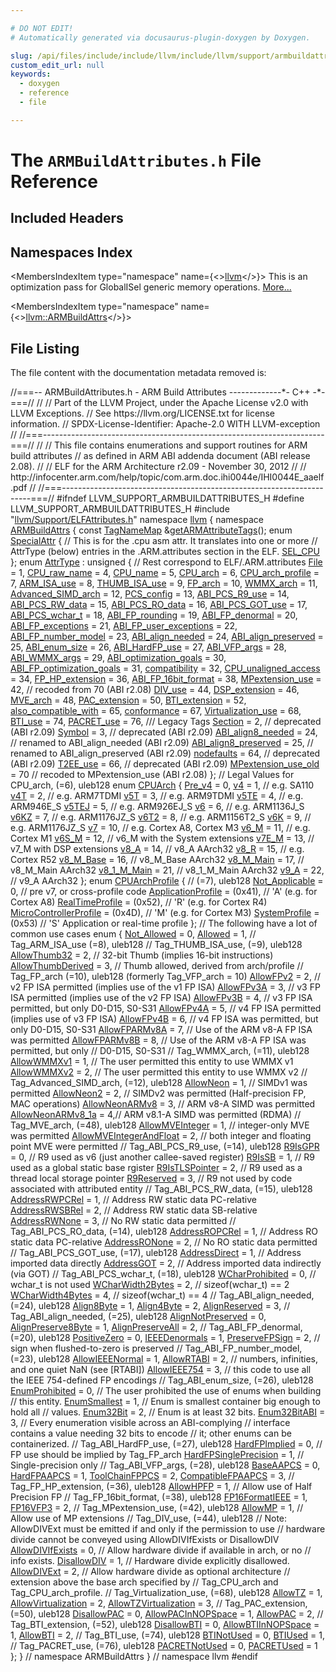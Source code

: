 ```yaml
---

# DO NOT EDIT!
# Automatically generated via docusaurus-plugin-doxygen by Doxygen.

slug: /api/files/include/include/llvm/include/llvm/support/armbuildattributes-h
custom_edit_url: null
keywords:
  - doxygen
  - reference
  - file

---
```





# The `ARMBuildAttributes.h` File Reference

<DoxygenPage pluginConfig={pluginConfig}>



## Included Headers

<IncludesList>
<IncludesListItem
  filePath="llvm/Support/ELFAttributes.h"
  permalink="/docs/api/files/include/include/llvm/include/llvm/support/elfattributes-h"
  isLocal="true" />
</IncludesList>

## Namespaces Index

<MembersIndex>

<MembersIndexItem
  type="namespace"
  name={<><a href="/docs/api/namespaces/llvm">llvm</a></>}>
This is an optimization pass for GlobalISel generic memory operations. <a href="/docs/api/namespaces/llvm/#details">More...</a>
</MembersIndexItem>

<MembersIndexItem
  type="namespace"
  name={<><a href="/docs/api/namespaces/llvm/armbuildattrs">llvm::ARMBuildAttrs</a></>}>
</MembersIndexItem>

</MembersIndex>


## File Listing

The file content with the documentation metadata removed is:

<ProgramListing>

<Link id="l00001" /><CodeLine lineNumber="1"><Highlight kind="comment">//===-- ARMBuildAttributes.h - ARM Build Attributes -------------&#42;- C++ -&#42;-===//</Highlight><Highlight kind="normal"></Highlight></CodeLine>
<Link id="l00002" /><CodeLine lineNumber="2"><Highlight kind="normal"></Highlight><Highlight kind="comment">//</Highlight><Highlight kind="normal"></Highlight></CodeLine>
<Link id="l00003" /><CodeLine lineNumber="3"><Highlight kind="normal"></Highlight><Highlight kind="comment">// Part of the LLVM Project, under the Apache License v2.0 with LLVM Exceptions.</Highlight><Highlight kind="normal"></Highlight></CodeLine>
<Link id="l00004" /><CodeLine lineNumber="4"><Highlight kind="normal"></Highlight><Highlight kind="comment">// See https://llvm.org/LICENSE.txt for license information.</Highlight><Highlight kind="normal"></Highlight></CodeLine>
<Link id="l00005" /><CodeLine lineNumber="5"><Highlight kind="normal"></Highlight><Highlight kind="comment">// SPDX-License-Identifier: Apache-2.0 WITH LLVM-exception</Highlight><Highlight kind="normal"></Highlight></CodeLine>
<Link id="l00006" /><CodeLine lineNumber="6"><Highlight kind="normal"></Highlight><Highlight kind="comment">//</Highlight><Highlight kind="normal"></Highlight></CodeLine>
<Link id="l00007" /><CodeLine lineNumber="7"><Highlight kind="normal"></Highlight><Highlight kind="comment">//===----------------------------------------------------------------------===//</Highlight><Highlight kind="normal"></Highlight></CodeLine>
<Link id="l00008" /><CodeLine lineNumber="8"><Highlight kind="normal"></Highlight><Highlight kind="comment">//</Highlight><Highlight kind="normal"></Highlight></CodeLine>
<Link id="l00009" /><CodeLine lineNumber="9"><Highlight kind="normal"></Highlight><Highlight kind="comment">// This file contains enumerations and support routines for ARM build attributes</Highlight><Highlight kind="normal"></Highlight></CodeLine>
<Link id="l00010" /><CodeLine lineNumber="10"><Highlight kind="normal"></Highlight><Highlight kind="comment">// as defined in ARM ABI addenda document (ABI release 2.08).</Highlight><Highlight kind="normal"></Highlight></CodeLine>
<Link id="l00011" /><CodeLine lineNumber="11"><Highlight kind="normal"></Highlight><Highlight kind="comment">//</Highlight><Highlight kind="normal"></Highlight></CodeLine>
<Link id="l00012" /><CodeLine lineNumber="12"><Highlight kind="normal"></Highlight><Highlight kind="comment">// ELF for the ARM Architecture r2.09 - November 30, 2012</Highlight><Highlight kind="normal"></Highlight></CodeLine>
<Link id="l00013" /><CodeLine lineNumber="13"><Highlight kind="normal"></Highlight><Highlight kind="comment">//</Highlight><Highlight kind="normal"></Highlight></CodeLine>
<Link id="l00014" /><CodeLine lineNumber="14"><Highlight kind="normal"></Highlight><Highlight kind="comment">// http://infocenter.arm.com/help/topic/com.arm.doc.ihi0044e/IHI0044E&#95;aaelf.pdf</Highlight><Highlight kind="normal"></Highlight></CodeLine>
<Link id="l00015" /><CodeLine lineNumber="15"><Highlight kind="normal"></Highlight><Highlight kind="comment">//</Highlight><Highlight kind="normal"></Highlight></CodeLine>
<Link id="l00016" /><CodeLine lineNumber="16"><Highlight kind="normal"></Highlight><Highlight kind="comment">//===----------------------------------------------------------------------===//</Highlight><Highlight kind="normal"></Highlight></CodeLine>
<Link id="l00017" /><CodeLine lineNumber="17"><Highlight kind="normal"></Highlight></CodeLine>
<Link id="l00018" /><CodeLine lineNumber="18"><Highlight kind="normal"></Highlight><Highlight kind="preprocessor">#ifndef LLVM&#95;SUPPORT&#95;ARMBUILDATTRIBUTES&#95;H</Highlight><Highlight kind="normal"></Highlight></CodeLine>
<Link id="l00019" /><CodeLine lineNumber="19"><Highlight kind="normal"></Highlight><Highlight kind="preprocessor">#define LLVM&#95;SUPPORT&#95;ARMBUILDATTRIBUTES&#95;H</Highlight><Highlight kind="normal"></Highlight></CodeLine>
<Link id="l00020" /><CodeLine lineNumber="20"><Highlight kind="normal"></Highlight></CodeLine>
<Link id="l00021" /><CodeLine lineNumber="21"><Highlight kind="normal"></Highlight><Highlight kind="preprocessor">#include &quot;<a href="/docs/api/files/include/include/llvm/include/llvm/support/elfattributes-h">llvm/Support/ELFAttributes.h</a>&quot;</Highlight><Highlight kind="normal"></Highlight></CodeLine>
<Link id="l00022" /><CodeLine lineNumber="22"><Highlight kind="normal"></Highlight></CodeLine>
<Link id="l00023" /><CodeLine lineNumber="23"><Highlight kind="normal"></Highlight><Highlight kind="keyword">namespace </Highlight><Highlight kind="normal"><a href="/docs/api/namespaces/llvm">llvm</a> &#123;</Highlight></CodeLine>
<Link id="l00024" /><CodeLine lineNumber="24" lineLink="/docs/api/namespaces/llvm/armbuildattrs"><Highlight kind="normal"></Highlight><Highlight kind="keyword">namespace </Highlight><Highlight kind="normal"><a href="/docs/api/namespaces/llvm/armbuildattrs">ARMBuildAttrs</a> &#123;</Highlight></CodeLine>
<Link id="l00025" /><CodeLine lineNumber="25"><Highlight kind="normal"></Highlight></CodeLine>
<Link id="l00026" /><CodeLine lineNumber="26"><Highlight kind="normal"></Highlight><Highlight kind="keyword">const</Highlight><Highlight kind="normal"> <a href="/docs/api/namespaces/llvm/#a8ba0ebd86185aea94f29ed853c4dd97f">TagNameMap</a> &amp;<a href="/docs/api/namespaces/llvm/armbuildattrs/#a4bc717a2163815ca03dcec7cbf4bb7f5">getARMAttributeTags</a>();</Highlight></CodeLine>
<Link id="l00027" /><CodeLine lineNumber="27"><Highlight kind="normal"></Highlight></CodeLine>
<Link id="l00028" /><CodeLine lineNumber="28" lineLink="/docs/api/namespaces/llvm/armbuildattrs/#a23944060f5e2b649dd87c603205b8dab"><Highlight kind="normal"></Highlight><Highlight kind="keyword">enum</Highlight><Highlight kind="normal"> <a href="/docs/api/namespaces/llvm/armbuildattrs/#a23944060f5e2b649dd87c603205b8dab">SpecialAttr</a> &#123;</Highlight></CodeLine>
<Link id="l00029" /><CodeLine lineNumber="29"><Highlight kind="normal">  </Highlight><Highlight kind="comment">// This is for the .cpu asm attr. It translates into one or more</Highlight><Highlight kind="normal"></Highlight></CodeLine>
<Link id="l00030" /><CodeLine lineNumber="30"><Highlight kind="normal">  </Highlight><Highlight kind="comment">// AttrType (below) entries in the .ARM.attributes section in the ELF.</Highlight><Highlight kind="normal"></Highlight></CodeLine>
<Link id="l00031" /><CodeLine lineNumber="31" lineLink="/docs/api/namespaces/llvm/armbuildattrs/#a23944060f5e2b649dd87c603205b8dabae97bec997e7affbd8d54de45d65115f7"><Highlight kind="normal">  <a href="/docs/api/namespaces/llvm/armbuildattrs/#a23944060f5e2b649dd87c603205b8dabae97bec997e7affbd8d54de45d65115f7">SEL&#95;CPU</a></Highlight></CodeLine>
<Link id="l00032" /><CodeLine lineNumber="32"><Highlight kind="normal">&#125;;</Highlight></CodeLine>
<Link id="l00033" /><CodeLine lineNumber="33"><Highlight kind="normal"></Highlight></CodeLine>
<Link id="l00034" /><CodeLine lineNumber="34" lineLink="/docs/api/namespaces/llvm/armbuildattrs/#aea10ca6bf098a425d51ac7fe65d30ed6"><Highlight kind="normal"></Highlight><Highlight kind="keyword">enum</Highlight><Highlight kind="normal"> <a href="/docs/api/namespaces/llvm/armbuildattrs/#aea10ca6bf098a425d51ac7fe65d30ed6">AttrType</a> : </Highlight><Highlight kind="keywordtype">unsigned</Highlight><Highlight kind="normal"> &#123;</Highlight></CodeLine>
<Link id="l00035" /><CodeLine lineNumber="35"><Highlight kind="normal">  </Highlight><Highlight kind="comment">// Rest correspond to ELF/.ARM.attributes</Highlight><Highlight kind="normal"></Highlight></CodeLine>
<Link id="l00036" /><CodeLine lineNumber="36" lineLink="/docs/api/namespaces/llvm/armbuildattrs/#aea10ca6bf098a425d51ac7fe65d30ed6aecf09ba70b320e04fec09afb59d502cd"><Highlight kind="normal">  <a href="/docs/api/namespaces/llvm/armbuildattrs/#aea10ca6bf098a425d51ac7fe65d30ed6aecf09ba70b320e04fec09afb59d502cd">File</a> = 1,</Highlight></CodeLine>
<Link id="l00037" /><CodeLine lineNumber="37" lineLink="/docs/api/namespaces/llvm/armbuildattrs/#aea10ca6bf098a425d51ac7fe65d30ed6a0362da29c55d6c2206ecda52ee258ccc"><Highlight kind="normal">  <a href="/docs/api/namespaces/llvm/armbuildattrs/#aea10ca6bf098a425d51ac7fe65d30ed6a0362da29c55d6c2206ecda52ee258ccc">CPU&#95;raw&#95;name</a> = 4,</Highlight></CodeLine>
<Link id="l00038" /><CodeLine lineNumber="38" lineLink="/docs/api/namespaces/llvm/armbuildattrs/#aea10ca6bf098a425d51ac7fe65d30ed6ae72f5987483e0286f0225c32b27e4441"><Highlight kind="normal">  <a href="/docs/api/namespaces/llvm/armbuildattrs/#aea10ca6bf098a425d51ac7fe65d30ed6ae72f5987483e0286f0225c32b27e4441">CPU&#95;name</a> = 5,</Highlight></CodeLine>
<Link id="l00039" /><CodeLine lineNumber="39" lineLink="/docs/api/namespaces/llvm/armbuildattrs/#aea10ca6bf098a425d51ac7fe65d30ed6a0279c11a681fcdb5d127fe510b794dae"><Highlight kind="normal">  <a href="/docs/api/namespaces/llvm/armbuildattrs/#aea10ca6bf098a425d51ac7fe65d30ed6a0279c11a681fcdb5d127fe510b794dae">CPU&#95;arch</a> = 6,</Highlight></CodeLine>
<Link id="l00040" /><CodeLine lineNumber="40" lineLink="/docs/api/namespaces/llvm/armbuildattrs/#aea10ca6bf098a425d51ac7fe65d30ed6adc480a9854461c31275e13b17a431956"><Highlight kind="normal">  <a href="/docs/api/namespaces/llvm/armbuildattrs/#aea10ca6bf098a425d51ac7fe65d30ed6adc480a9854461c31275e13b17a431956">CPU&#95;arch&#95;profile</a> = 7,</Highlight></CodeLine>
<Link id="l00041" /><CodeLine lineNumber="41" lineLink="/docs/api/namespaces/llvm/armbuildattrs/#aea10ca6bf098a425d51ac7fe65d30ed6a32c829f47c3280a9c081198fc927f3c2"><Highlight kind="normal">  <a href="/docs/api/namespaces/llvm/armbuildattrs/#aea10ca6bf098a425d51ac7fe65d30ed6a32c829f47c3280a9c081198fc927f3c2">ARM&#95;ISA&#95;use</a> = 8,</Highlight></CodeLine>
<Link id="l00042" /><CodeLine lineNumber="42" lineLink="/docs/api/namespaces/llvm/armbuildattrs/#aea10ca6bf098a425d51ac7fe65d30ed6add6bd85d9bcdd64df76ff3ce8ff59282"><Highlight kind="normal">  <a href="/docs/api/namespaces/llvm/armbuildattrs/#aea10ca6bf098a425d51ac7fe65d30ed6add6bd85d9bcdd64df76ff3ce8ff59282">THUMB&#95;ISA&#95;use</a> = 9,</Highlight></CodeLine>
<Link id="l00043" /><CodeLine lineNumber="43" lineLink="/docs/api/namespaces/llvm/armbuildattrs/#aea10ca6bf098a425d51ac7fe65d30ed6acdcbb4288e972e89754d75ae3055c5ad"><Highlight kind="normal">  <a href="/docs/api/namespaces/llvm/armbuildattrs/#aea10ca6bf098a425d51ac7fe65d30ed6acdcbb4288e972e89754d75ae3055c5ad">FP&#95;arch</a> = 10,</Highlight></CodeLine>
<Link id="l00044" /><CodeLine lineNumber="44" lineLink="/docs/api/namespaces/llvm/armbuildattrs/#aea10ca6bf098a425d51ac7fe65d30ed6ab93860980699a6172e0a0732ed64ed9b"><Highlight kind="normal">  <a href="/docs/api/namespaces/llvm/armbuildattrs/#aea10ca6bf098a425d51ac7fe65d30ed6ab93860980699a6172e0a0732ed64ed9b">WMMX&#95;arch</a> = 11,</Highlight></CodeLine>
<Link id="l00045" /><CodeLine lineNumber="45" lineLink="/docs/api/namespaces/llvm/armbuildattrs/#aea10ca6bf098a425d51ac7fe65d30ed6a80cebeb60c235348741536710cd9d899"><Highlight kind="normal">  <a href="/docs/api/namespaces/llvm/armbuildattrs/#aea10ca6bf098a425d51ac7fe65d30ed6a80cebeb60c235348741536710cd9d899">Advanced&#95;SIMD&#95;arch</a> = 12,</Highlight></CodeLine>
<Link id="l00046" /><CodeLine lineNumber="46" lineLink="/docs/api/namespaces/llvm/armbuildattrs/#aea10ca6bf098a425d51ac7fe65d30ed6a198a89e97d01d780410a4006b0b62c6c"><Highlight kind="normal">  <a href="/docs/api/namespaces/llvm/armbuildattrs/#aea10ca6bf098a425d51ac7fe65d30ed6a198a89e97d01d780410a4006b0b62c6c">PCS&#95;config</a> = 13,</Highlight></CodeLine>
<Link id="l00047" /><CodeLine lineNumber="47" lineLink="/docs/api/namespaces/llvm/armbuildattrs/#aea10ca6bf098a425d51ac7fe65d30ed6a0964c14e79a9c2fa99f194c69cc5f336"><Highlight kind="normal">  <a href="/docs/api/namespaces/llvm/armbuildattrs/#aea10ca6bf098a425d51ac7fe65d30ed6a0964c14e79a9c2fa99f194c69cc5f336">ABI&#95;PCS&#95;R9&#95;use</a> = 14,</Highlight></CodeLine>
<Link id="l00048" /><CodeLine lineNumber="48" lineLink="/docs/api/namespaces/llvm/armbuildattrs/#aea10ca6bf098a425d51ac7fe65d30ed6accb41d9beb53ac339b0531d97ffdaebc"><Highlight kind="normal">  <a href="/docs/api/namespaces/llvm/armbuildattrs/#aea10ca6bf098a425d51ac7fe65d30ed6accb41d9beb53ac339b0531d97ffdaebc">ABI&#95;PCS&#95;RW&#95;data</a> = 15,</Highlight></CodeLine>
<Link id="l00049" /><CodeLine lineNumber="49" lineLink="/docs/api/namespaces/llvm/armbuildattrs/#aea10ca6bf098a425d51ac7fe65d30ed6a7f6d5031ccd8a14323deed1c0d28609d"><Highlight kind="normal">  <a href="/docs/api/namespaces/llvm/armbuildattrs/#aea10ca6bf098a425d51ac7fe65d30ed6a7f6d5031ccd8a14323deed1c0d28609d">ABI&#95;PCS&#95;RO&#95;data</a> = 16,</Highlight></CodeLine>
<Link id="l00050" /><CodeLine lineNumber="50" lineLink="/docs/api/namespaces/llvm/armbuildattrs/#aea10ca6bf098a425d51ac7fe65d30ed6ae85cee6326e89db14ad33163ec46cbaa"><Highlight kind="normal">  <a href="/docs/api/namespaces/llvm/armbuildattrs/#aea10ca6bf098a425d51ac7fe65d30ed6ae85cee6326e89db14ad33163ec46cbaa">ABI&#95;PCS&#95;GOT&#95;use</a> = 17,</Highlight></CodeLine>
<Link id="l00051" /><CodeLine lineNumber="51" lineLink="/docs/api/namespaces/llvm/armbuildattrs/#aea10ca6bf098a425d51ac7fe65d30ed6ada666cc0d3391912e7a0ff83e679454f"><Highlight kind="normal">  <a href="/docs/api/namespaces/llvm/armbuildattrs/#aea10ca6bf098a425d51ac7fe65d30ed6ada666cc0d3391912e7a0ff83e679454f">ABI&#95;PCS&#95;wchar&#95;t</a> = 18,</Highlight></CodeLine>
<Link id="l00052" /><CodeLine lineNumber="52" lineLink="/docs/api/namespaces/llvm/armbuildattrs/#aea10ca6bf098a425d51ac7fe65d30ed6a8ed6bd6b18bf9d6d628c8e1912ef2f31"><Highlight kind="normal">  <a href="/docs/api/namespaces/llvm/armbuildattrs/#aea10ca6bf098a425d51ac7fe65d30ed6a8ed6bd6b18bf9d6d628c8e1912ef2f31">ABI&#95;FP&#95;rounding</a> = 19,</Highlight></CodeLine>
<Link id="l00053" /><CodeLine lineNumber="53" lineLink="/docs/api/namespaces/llvm/armbuildattrs/#aea10ca6bf098a425d51ac7fe65d30ed6ae1386dbaa759a88292fcc2b68c0d14f4"><Highlight kind="normal">  <a href="/docs/api/namespaces/llvm/armbuildattrs/#aea10ca6bf098a425d51ac7fe65d30ed6ae1386dbaa759a88292fcc2b68c0d14f4">ABI&#95;FP&#95;denormal</a> = 20,</Highlight></CodeLine>
<Link id="l00054" /><CodeLine lineNumber="54" lineLink="/docs/api/namespaces/llvm/armbuildattrs/#aea10ca6bf098a425d51ac7fe65d30ed6a1acf9241c03a844b51e1492c2c2228f0"><Highlight kind="normal">  <a href="/docs/api/namespaces/llvm/armbuildattrs/#aea10ca6bf098a425d51ac7fe65d30ed6a1acf9241c03a844b51e1492c2c2228f0">ABI&#95;FP&#95;exceptions</a> = 21,</Highlight></CodeLine>
<Link id="l00055" /><CodeLine lineNumber="55" lineLink="/docs/api/namespaces/llvm/armbuildattrs/#aea10ca6bf098a425d51ac7fe65d30ed6a7713bcbae1d309d04be30e80c09af5eb"><Highlight kind="normal">  <a href="/docs/api/namespaces/llvm/armbuildattrs/#aea10ca6bf098a425d51ac7fe65d30ed6a7713bcbae1d309d04be30e80c09af5eb">ABI&#95;FP&#95;user&#95;exceptions</a> = 22,</Highlight></CodeLine>
<Link id="l00056" /><CodeLine lineNumber="56" lineLink="/docs/api/namespaces/llvm/armbuildattrs/#aea10ca6bf098a425d51ac7fe65d30ed6aa07c7312c024adf64133e98b59a94db5"><Highlight kind="normal">  <a href="/docs/api/namespaces/llvm/armbuildattrs/#aea10ca6bf098a425d51ac7fe65d30ed6aa07c7312c024adf64133e98b59a94db5">ABI&#95;FP&#95;number&#95;model</a> = 23,</Highlight></CodeLine>
<Link id="l00057" /><CodeLine lineNumber="57" lineLink="/docs/api/namespaces/llvm/armbuildattrs/#aea10ca6bf098a425d51ac7fe65d30ed6a458d4988672152c24861c424f2df6942"><Highlight kind="normal">  <a href="/docs/api/namespaces/llvm/armbuildattrs/#aea10ca6bf098a425d51ac7fe65d30ed6a458d4988672152c24861c424f2df6942">ABI&#95;align&#95;needed</a> = 24,</Highlight></CodeLine>
<Link id="l00058" /><CodeLine lineNumber="58" lineLink="/docs/api/namespaces/llvm/armbuildattrs/#aea10ca6bf098a425d51ac7fe65d30ed6ad2911b24d0ff493a03bd863a12280946"><Highlight kind="normal">  <a href="/docs/api/namespaces/llvm/armbuildattrs/#aea10ca6bf098a425d51ac7fe65d30ed6ad2911b24d0ff493a03bd863a12280946">ABI&#95;align&#95;preserved</a> = 25,</Highlight></CodeLine>
<Link id="l00059" /><CodeLine lineNumber="59" lineLink="/docs/api/namespaces/llvm/armbuildattrs/#aea10ca6bf098a425d51ac7fe65d30ed6aa9cf068cbe5f0fe5c826c159f9581258"><Highlight kind="normal">  <a href="/docs/api/namespaces/llvm/armbuildattrs/#aea10ca6bf098a425d51ac7fe65d30ed6aa9cf068cbe5f0fe5c826c159f9581258">ABI&#95;enum&#95;size</a> = 26,</Highlight></CodeLine>
<Link id="l00060" /><CodeLine lineNumber="60" lineLink="/docs/api/namespaces/llvm/armbuildattrs/#aea10ca6bf098a425d51ac7fe65d30ed6ac1e2a90ed1ea61e5a9c94403450ffcf0"><Highlight kind="normal">  <a href="/docs/api/namespaces/llvm/armbuildattrs/#aea10ca6bf098a425d51ac7fe65d30ed6ac1e2a90ed1ea61e5a9c94403450ffcf0">ABI&#95;HardFP&#95;use</a> = 27,</Highlight></CodeLine>
<Link id="l00061" /><CodeLine lineNumber="61" lineLink="/docs/api/namespaces/llvm/armbuildattrs/#aea10ca6bf098a425d51ac7fe65d30ed6a9f20129d5b198bbb84eb3debe3a32655"><Highlight kind="normal">  <a href="/docs/api/namespaces/llvm/armbuildattrs/#aea10ca6bf098a425d51ac7fe65d30ed6a9f20129d5b198bbb84eb3debe3a32655">ABI&#95;VFP&#95;args</a> = 28,</Highlight></CodeLine>
<Link id="l00062" /><CodeLine lineNumber="62" lineLink="/docs/api/namespaces/llvm/armbuildattrs/#aea10ca6bf098a425d51ac7fe65d30ed6a649e2334678c104a4fb52d7935de66e6"><Highlight kind="normal">  <a href="/docs/api/namespaces/llvm/armbuildattrs/#aea10ca6bf098a425d51ac7fe65d30ed6a649e2334678c104a4fb52d7935de66e6">ABI&#95;WMMX&#95;args</a> = 29,</Highlight></CodeLine>
<Link id="l00063" /><CodeLine lineNumber="63" lineLink="/docs/api/namespaces/llvm/armbuildattrs/#aea10ca6bf098a425d51ac7fe65d30ed6a71616e041eed64dc71a644b40ea17a4f"><Highlight kind="normal">  <a href="/docs/api/namespaces/llvm/armbuildattrs/#aea10ca6bf098a425d51ac7fe65d30ed6a71616e041eed64dc71a644b40ea17a4f">ABI&#95;optimization&#95;goals</a> = 30,</Highlight></CodeLine>
<Link id="l00064" /><CodeLine lineNumber="64" lineLink="/docs/api/namespaces/llvm/armbuildattrs/#aea10ca6bf098a425d51ac7fe65d30ed6aa4f690895ab6614ca448254bf99dbe38"><Highlight kind="normal">  <a href="/docs/api/namespaces/llvm/armbuildattrs/#aea10ca6bf098a425d51ac7fe65d30ed6aa4f690895ab6614ca448254bf99dbe38">ABI&#95;FP&#95;optimization&#95;goals</a> = 31,</Highlight></CodeLine>
<Link id="l00065" /><CodeLine lineNumber="65" lineLink="/docs/api/namespaces/llvm/armbuildattrs/#aea10ca6bf098a425d51ac7fe65d30ed6aee5378bf980643c8d8411fac97ff7cb0"><Highlight kind="normal">  <a href="/docs/api/namespaces/llvm/armbuildattrs/#aea10ca6bf098a425d51ac7fe65d30ed6aee5378bf980643c8d8411fac97ff7cb0">compatibility</a> = 32,</Highlight></CodeLine>
<Link id="l00066" /><CodeLine lineNumber="66" lineLink="/docs/api/namespaces/llvm/armbuildattrs/#aea10ca6bf098a425d51ac7fe65d30ed6a2c3301699af6d702cd84e3e67bd8fd38"><Highlight kind="normal">  <a href="/docs/api/namespaces/llvm/armbuildattrs/#aea10ca6bf098a425d51ac7fe65d30ed6a2c3301699af6d702cd84e3e67bd8fd38">CPU&#95;unaligned&#95;access</a> = 34,</Highlight></CodeLine>
<Link id="l00067" /><CodeLine lineNumber="67" lineLink="/docs/api/namespaces/llvm/armbuildattrs/#aea10ca6bf098a425d51ac7fe65d30ed6a46d720d15e2beb148b6dc0cbaaf323a8"><Highlight kind="normal">  <a href="/docs/api/namespaces/llvm/armbuildattrs/#aea10ca6bf098a425d51ac7fe65d30ed6a46d720d15e2beb148b6dc0cbaaf323a8">FP&#95;HP&#95;extension</a> = 36,</Highlight></CodeLine>
<Link id="l00068" /><CodeLine lineNumber="68" lineLink="/docs/api/namespaces/llvm/armbuildattrs/#aea10ca6bf098a425d51ac7fe65d30ed6a0b4b958032823ee1b0b8957808ffb823"><Highlight kind="normal">  <a href="/docs/api/namespaces/llvm/armbuildattrs/#aea10ca6bf098a425d51ac7fe65d30ed6a0b4b958032823ee1b0b8957808ffb823">ABI&#95;FP&#95;16bit&#95;format</a> = 38,</Highlight></CodeLine>
<Link id="l00069" /><CodeLine lineNumber="69" lineLink="/docs/api/namespaces/llvm/armbuildattrs/#aea10ca6bf098a425d51ac7fe65d30ed6aa83f5b2511c84a5080ea185a6f315f05"><Highlight kind="normal">  <a href="/docs/api/namespaces/llvm/armbuildattrs/#aea10ca6bf098a425d51ac7fe65d30ed6aa83f5b2511c84a5080ea185a6f315f05">MPextension&#95;use</a> = 42, </Highlight><Highlight kind="comment">// recoded from 70 (ABI r2.08)</Highlight><Highlight kind="normal"></Highlight></CodeLine>
<Link id="l00070" /><CodeLine lineNumber="70" lineLink="/docs/api/namespaces/llvm/armbuildattrs/#aea10ca6bf098a425d51ac7fe65d30ed6a9d2b627f8f8a450a467befb8eee43f8d"><Highlight kind="normal">  <a href="/docs/api/namespaces/llvm/armbuildattrs/#aea10ca6bf098a425d51ac7fe65d30ed6a9d2b627f8f8a450a467befb8eee43f8d">DIV&#95;use</a> = 44,</Highlight></CodeLine>
<Link id="l00071" /><CodeLine lineNumber="71" lineLink="/docs/api/namespaces/llvm/armbuildattrs/#aea10ca6bf098a425d51ac7fe65d30ed6ac41e338bd0ebad18ef47c0ef3dd35ddc"><Highlight kind="normal">  <a href="/docs/api/namespaces/llvm/armbuildattrs/#aea10ca6bf098a425d51ac7fe65d30ed6ac41e338bd0ebad18ef47c0ef3dd35ddc">DSP&#95;extension</a> = 46,</Highlight></CodeLine>
<Link id="l00072" /><CodeLine lineNumber="72" lineLink="/docs/api/namespaces/llvm/armbuildattrs/#aea10ca6bf098a425d51ac7fe65d30ed6a7b8e76f3d836b46eb71f9d78074a8513"><Highlight kind="normal">  <a href="/docs/api/namespaces/llvm/armbuildattrs/#aea10ca6bf098a425d51ac7fe65d30ed6a7b8e76f3d836b46eb71f9d78074a8513">MVE&#95;arch</a> = 48,</Highlight></CodeLine>
<Link id="l00073" /><CodeLine lineNumber="73" lineLink="/docs/api/namespaces/llvm/armbuildattrs/#aea10ca6bf098a425d51ac7fe65d30ed6ae4ba9f321f9347ac72e200b6c0537ace"><Highlight kind="normal">  <a href="/docs/api/namespaces/llvm/armbuildattrs/#aea10ca6bf098a425d51ac7fe65d30ed6ae4ba9f321f9347ac72e200b6c0537ace">PAC&#95;extension</a> = 50,</Highlight></CodeLine>
<Link id="l00074" /><CodeLine lineNumber="74" lineLink="/docs/api/namespaces/llvm/armbuildattrs/#aea10ca6bf098a425d51ac7fe65d30ed6a95179de49813a1def4a7bf42db5ef7b1"><Highlight kind="normal">  <a href="/docs/api/namespaces/llvm/armbuildattrs/#aea10ca6bf098a425d51ac7fe65d30ed6a95179de49813a1def4a7bf42db5ef7b1">BTI&#95;extension</a> = 52,</Highlight></CodeLine>
<Link id="l00075" /><CodeLine lineNumber="75" lineLink="/docs/api/namespaces/llvm/armbuildattrs/#aea10ca6bf098a425d51ac7fe65d30ed6ae7d2fb9ecbaf6f8877339bb00a8aaf97"><Highlight kind="normal">  <a href="/docs/api/namespaces/llvm/armbuildattrs/#aea10ca6bf098a425d51ac7fe65d30ed6ae7d2fb9ecbaf6f8877339bb00a8aaf97">also&#95;compatible&#95;with</a> = 65,</Highlight></CodeLine>
<Link id="l00076" /><CodeLine lineNumber="76" lineLink="/docs/api/namespaces/llvm/armbuildattrs/#aea10ca6bf098a425d51ac7fe65d30ed6afa4f1dc423189339764d245b71668e39"><Highlight kind="normal">  <a href="/docs/api/namespaces/llvm/armbuildattrs/#aea10ca6bf098a425d51ac7fe65d30ed6afa4f1dc423189339764d245b71668e39">conformance</a> = 67,</Highlight></CodeLine>
<Link id="l00077" /><CodeLine lineNumber="77" lineLink="/docs/api/namespaces/llvm/armbuildattrs/#aea10ca6bf098a425d51ac7fe65d30ed6a3a1243e2ca97bc9f4e4e197693c145d3"><Highlight kind="normal">  <a href="/docs/api/namespaces/llvm/armbuildattrs/#aea10ca6bf098a425d51ac7fe65d30ed6a3a1243e2ca97bc9f4e4e197693c145d3">Virtualization&#95;use</a> = 68,</Highlight></CodeLine>
<Link id="l00078" /><CodeLine lineNumber="78" lineLink="/docs/api/namespaces/llvm/armbuildattrs/#aea10ca6bf098a425d51ac7fe65d30ed6a46b911d75decdcf20036378053038620"><Highlight kind="normal">  <a href="/docs/api/namespaces/llvm/armbuildattrs/#aea10ca6bf098a425d51ac7fe65d30ed6a46b911d75decdcf20036378053038620">BTI&#95;use</a> = 74,</Highlight></CodeLine>
<Link id="l00079" /><CodeLine lineNumber="79" lineLink="/docs/api/namespaces/llvm/armbuildattrs/#aea10ca6bf098a425d51ac7fe65d30ed6ad0186675a4abca39f2ab7de5fae393a4"><Highlight kind="normal">  <a href="/docs/api/namespaces/llvm/armbuildattrs/#aea10ca6bf098a425d51ac7fe65d30ed6ad0186675a4abca39f2ab7de5fae393a4">PACRET&#95;use</a> = 76,</Highlight></CodeLine>
<Link id="l00080" /><CodeLine lineNumber="80"><Highlight kind="normal"></Highlight><Highlight kind="comment"></Highlight></CodeLine>
<Link id="l00081" /><CodeLine lineNumber="81"><Highlight kind="comment">  /// Legacy Tags</Highlight><Highlight kind="normal"></Highlight></CodeLine>
<Link id="l00082" /><CodeLine lineNumber="82" lineLink="/docs/api/namespaces/llvm/armbuildattrs/#aea10ca6bf098a425d51ac7fe65d30ed6a69c8a3bdf3f5753779a342f0cd97c090"><Highlight kind="normal">  <a href="/docs/api/namespaces/llvm/armbuildattrs/#aea10ca6bf098a425d51ac7fe65d30ed6a69c8a3bdf3f5753779a342f0cd97c090">Section</a> = 2,               </Highlight><Highlight kind="comment">// deprecated (ABI r2.09)</Highlight><Highlight kind="normal"></Highlight></CodeLine>
<Link id="l00083" /><CodeLine lineNumber="83" lineLink="/docs/api/namespaces/llvm/armbuildattrs/#aea10ca6bf098a425d51ac7fe65d30ed6aa10cda45fcbf7c8c9804e4e4d2e1bcdf"><Highlight kind="normal">  <a href="/docs/api/namespaces/llvm/armbuildattrs/#aea10ca6bf098a425d51ac7fe65d30ed6aa10cda45fcbf7c8c9804e4e4d2e1bcdf">Symbol</a> = 3,                </Highlight><Highlight kind="comment">// deprecated (ABI r2.09)</Highlight><Highlight kind="normal"></Highlight></CodeLine>
<Link id="l00084" /><CodeLine lineNumber="84" lineLink="/docs/api/namespaces/llvm/armbuildattrs/#aea10ca6bf098a425d51ac7fe65d30ed6a80570452015607245ddcb31c071112fb"><Highlight kind="normal">  <a href="/docs/api/namespaces/llvm/armbuildattrs/#aea10ca6bf098a425d51ac7fe65d30ed6a80570452015607245ddcb31c071112fb">ABI&#95;align8&#95;needed</a> = 24,    </Highlight><Highlight kind="comment">// renamed to ABI&#95;align&#95;needed (ABI r2.09)</Highlight><Highlight kind="normal"></Highlight></CodeLine>
<Link id="l00085" /><CodeLine lineNumber="85" lineLink="/docs/api/namespaces/llvm/armbuildattrs/#aea10ca6bf098a425d51ac7fe65d30ed6a5171023508299f780c7e122cce97bdc1"><Highlight kind="normal">  <a href="/docs/api/namespaces/llvm/armbuildattrs/#aea10ca6bf098a425d51ac7fe65d30ed6a5171023508299f780c7e122cce97bdc1">ABI&#95;align8&#95;preserved</a> = 25, </Highlight><Highlight kind="comment">// renamed to ABI&#95;align&#95;preserved (ABI r2.09)</Highlight><Highlight kind="normal"></Highlight></CodeLine>
<Link id="l00086" /><CodeLine lineNumber="86" lineLink="/docs/api/namespaces/llvm/armbuildattrs/#aea10ca6bf098a425d51ac7fe65d30ed6af66e1a5d35795c9f4588899cb906d1b4"><Highlight kind="normal">  <a href="/docs/api/namespaces/llvm/armbuildattrs/#aea10ca6bf098a425d51ac7fe65d30ed6af66e1a5d35795c9f4588899cb906d1b4">nodefaults</a> = 64,           </Highlight><Highlight kind="comment">// deprecated (ABI r2.09)</Highlight><Highlight kind="normal"></Highlight></CodeLine>
<Link id="l00087" /><CodeLine lineNumber="87" lineLink="/docs/api/namespaces/llvm/armbuildattrs/#aea10ca6bf098a425d51ac7fe65d30ed6a0be4ed5986e31645aea4737dcede7836"><Highlight kind="normal">  <a href="/docs/api/namespaces/llvm/armbuildattrs/#aea10ca6bf098a425d51ac7fe65d30ed6a0be4ed5986e31645aea4737dcede7836">T2EE&#95;use</a> = 66,             </Highlight><Highlight kind="comment">// deprecated (ABI r2.09)</Highlight><Highlight kind="normal"></Highlight></CodeLine>
<Link id="l00088" /><CodeLine lineNumber="88" lineLink="/docs/api/namespaces/llvm/armbuildattrs/#aea10ca6bf098a425d51ac7fe65d30ed6aa8d513c4095977a67d3749637a5fe5d7"><Highlight kind="normal">  <a href="/docs/api/namespaces/llvm/armbuildattrs/#aea10ca6bf098a425d51ac7fe65d30ed6aa8d513c4095977a67d3749637a5fe5d7">MPextension&#95;use&#95;old</a> = 70   </Highlight><Highlight kind="comment">// recoded to MPextension&#95;use (ABI r2.08)</Highlight><Highlight kind="normal"></Highlight></CodeLine>
<Link id="l00089" /><CodeLine lineNumber="89"><Highlight kind="normal">&#125;;</Highlight></CodeLine>
<Link id="l00090" /><CodeLine lineNumber="90"><Highlight kind="normal"></Highlight></CodeLine>
<Link id="l00091" /><CodeLine lineNumber="91"><Highlight kind="normal"></Highlight><Highlight kind="comment">// Legal Values for CPU&#95;arch, (=6), uleb128</Highlight><Highlight kind="normal"></Highlight></CodeLine>
<Link id="l00092" /><CodeLine lineNumber="92" lineLink="/docs/api/namespaces/llvm/armbuildattrs/#a6f3569befc20dac7d092acbfc2ecbf04"><Highlight kind="normal"></Highlight><Highlight kind="keyword">enum</Highlight><Highlight kind="normal"> <a href="/docs/api/namespaces/llvm/armbuildattrs/#a6f3569befc20dac7d092acbfc2ecbf04">CPUArch</a> &#123;</Highlight></CodeLine>
<Link id="l00093" /><CodeLine lineNumber="93" lineLink="/docs/api/namespaces/llvm/armbuildattrs/#a6f3569befc20dac7d092acbfc2ecbf04a3f0af4335fc440809ae84871e0aa7982"><Highlight kind="normal">  <a href="/docs/api/namespaces/llvm/armbuildattrs/#a6f3569befc20dac7d092acbfc2ecbf04a3f0af4335fc440809ae84871e0aa7982">Pre&#95;v4</a> = 0,</Highlight></CodeLine>
<Link id="l00094" /><CodeLine lineNumber="94" lineLink="/docs/api/namespaces/llvm/armbuildattrs/#a6f3569befc20dac7d092acbfc2ecbf04aba09d4835b95fc1a37b8883bbbbddbd1"><Highlight kind="normal">  <a href="/docs/api/namespaces/llvm/armbuildattrs/#a6f3569befc20dac7d092acbfc2ecbf04aba09d4835b95fc1a37b8883bbbbddbd1">v4</a> = 1,           </Highlight><Highlight kind="comment">// e.g. SA110</Highlight><Highlight kind="normal"></Highlight></CodeLine>
<Link id="l00095" /><CodeLine lineNumber="95" lineLink="/docs/api/namespaces/llvm/armbuildattrs/#a6f3569befc20dac7d092acbfc2ecbf04a2519f8fd19963254840edfa09c21a565"><Highlight kind="normal">  <a href="/docs/api/namespaces/llvm/armbuildattrs/#a6f3569befc20dac7d092acbfc2ecbf04a2519f8fd19963254840edfa09c21a565">v4T</a> = 2,          </Highlight><Highlight kind="comment">// e.g. ARM7TDMI</Highlight><Highlight kind="normal"></Highlight></CodeLine>
<Link id="l00096" /><CodeLine lineNumber="96" lineLink="/docs/api/namespaces/llvm/armbuildattrs/#a6f3569befc20dac7d092acbfc2ecbf04acf263340a2ed14be933a5369f5094447"><Highlight kind="normal">  <a href="/docs/api/namespaces/llvm/armbuildattrs/#a6f3569befc20dac7d092acbfc2ecbf04acf263340a2ed14be933a5369f5094447">v5T</a> = 3,          </Highlight><Highlight kind="comment">// e.g. ARM9TDMI</Highlight><Highlight kind="normal"></Highlight></CodeLine>
<Link id="l00097" /><CodeLine lineNumber="97" lineLink="/docs/api/namespaces/llvm/armbuildattrs/#a6f3569befc20dac7d092acbfc2ecbf04a5593c6c42fb67cb1f5f62845693a28fa"><Highlight kind="normal">  <a href="/docs/api/namespaces/llvm/armbuildattrs/#a6f3569befc20dac7d092acbfc2ecbf04a5593c6c42fb67cb1f5f62845693a28fa">v5TE</a> = 4,         </Highlight><Highlight kind="comment">// e.g. ARM946E&#95;S</Highlight><Highlight kind="normal"></Highlight></CodeLine>
<Link id="l00098" /><CodeLine lineNumber="98" lineLink="/docs/api/namespaces/llvm/armbuildattrs/#a6f3569befc20dac7d092acbfc2ecbf04acd8b908686196c4123cdb4251b5661d0"><Highlight kind="normal">  <a href="/docs/api/namespaces/llvm/armbuildattrs/#a6f3569befc20dac7d092acbfc2ecbf04acd8b908686196c4123cdb4251b5661d0">v5TEJ</a> = 5,        </Highlight><Highlight kind="comment">// e.g. ARM926EJ&#95;S</Highlight><Highlight kind="normal"></Highlight></CodeLine>
<Link id="l00099" /><CodeLine lineNumber="99" lineLink="/docs/api/namespaces/llvm/armbuildattrs/#a6f3569befc20dac7d092acbfc2ecbf04a08b94165165355a8b5da8663f656b783"><Highlight kind="normal">  <a href="/docs/api/namespaces/llvm/armbuildattrs/#a6f3569befc20dac7d092acbfc2ecbf04a08b94165165355a8b5da8663f656b783">v6</a> = 6,           </Highlight><Highlight kind="comment">// e.g. ARM1136J&#95;S</Highlight><Highlight kind="normal"></Highlight></CodeLine>
<Link id="l00100" /><CodeLine lineNumber="100" lineLink="/docs/api/namespaces/llvm/armbuildattrs/#a6f3569befc20dac7d092acbfc2ecbf04aede0cbf23902a95d419659a1e9064773"><Highlight kind="normal">  <a href="/docs/api/namespaces/llvm/armbuildattrs/#a6f3569befc20dac7d092acbfc2ecbf04aede0cbf23902a95d419659a1e9064773">v6KZ</a> = 7,         </Highlight><Highlight kind="comment">// e.g. ARM1176JZ&#95;S</Highlight><Highlight kind="normal"></Highlight></CodeLine>
<Link id="l00101" /><CodeLine lineNumber="101" lineLink="/docs/api/namespaces/llvm/armbuildattrs/#a6f3569befc20dac7d092acbfc2ecbf04ace4bdfa827c96c98399ec299deb3e6d1"><Highlight kind="normal">  <a href="/docs/api/namespaces/llvm/armbuildattrs/#a6f3569befc20dac7d092acbfc2ecbf04ace4bdfa827c96c98399ec299deb3e6d1">v6T2</a> = 8,         </Highlight><Highlight kind="comment">// e.g. ARM1156T2&#95;S</Highlight><Highlight kind="normal"></Highlight></CodeLine>
<Link id="l00102" /><CodeLine lineNumber="102" lineLink="/docs/api/namespaces/llvm/armbuildattrs/#a6f3569befc20dac7d092acbfc2ecbf04a6efde281d7e45b5e7af4d5b34c783f4b"><Highlight kind="normal">  <a href="/docs/api/namespaces/llvm/armbuildattrs/#a6f3569befc20dac7d092acbfc2ecbf04a6efde281d7e45b5e7af4d5b34c783f4b">v6K</a> = 9,          </Highlight><Highlight kind="comment">// e.g. ARM1176JZ&#95;S</Highlight><Highlight kind="normal"></Highlight></CodeLine>
<Link id="l00103" /><CodeLine lineNumber="103" lineLink="/docs/api/namespaces/llvm/armbuildattrs/#a6f3569befc20dac7d092acbfc2ecbf04a3cf0cd428f021cea15953922332619e7"><Highlight kind="normal">  <a href="/docs/api/namespaces/llvm/armbuildattrs/#a6f3569befc20dac7d092acbfc2ecbf04a3cf0cd428f021cea15953922332619e7">v7</a> = 10,          </Highlight><Highlight kind="comment">// e.g. Cortex A8, Cortex M3</Highlight><Highlight kind="normal"></Highlight></CodeLine>
<Link id="l00104" /><CodeLine lineNumber="104" lineLink="/docs/api/namespaces/llvm/armbuildattrs/#a6f3569befc20dac7d092acbfc2ecbf04ae80353adabcaaf1aa2faec0e0011a351"><Highlight kind="normal">  <a href="/docs/api/namespaces/llvm/armbuildattrs/#a6f3569befc20dac7d092acbfc2ecbf04ae80353adabcaaf1aa2faec0e0011a351">v6&#95;M</a> = 11,        </Highlight><Highlight kind="comment">// e.g. Cortex M1</Highlight><Highlight kind="normal"></Highlight></CodeLine>
<Link id="l00105" /><CodeLine lineNumber="105" lineLink="/docs/api/namespaces/llvm/armbuildattrs/#a6f3569befc20dac7d092acbfc2ecbf04a4a4933da5591cff473164615859f9558"><Highlight kind="normal">  <a href="/docs/api/namespaces/llvm/armbuildattrs/#a6f3569befc20dac7d092acbfc2ecbf04a4a4933da5591cff473164615859f9558">v6S&#95;M</a> = 12,       </Highlight><Highlight kind="comment">// v6&#95;M with the System extensions</Highlight><Highlight kind="normal"></Highlight></CodeLine>
<Link id="l00106" /><CodeLine lineNumber="106" lineLink="/docs/api/namespaces/llvm/armbuildattrs/#a6f3569befc20dac7d092acbfc2ecbf04a49b5daf5353b4da268f64fef514a443f"><Highlight kind="normal">  <a href="/docs/api/namespaces/llvm/armbuildattrs/#a6f3569befc20dac7d092acbfc2ecbf04a49b5daf5353b4da268f64fef514a443f">v7E&#95;M</a> = 13,       </Highlight><Highlight kind="comment">// v7&#95;M with DSP extensions</Highlight><Highlight kind="normal"></Highlight></CodeLine>
<Link id="l00107" /><CodeLine lineNumber="107" lineLink="/docs/api/namespaces/llvm/armbuildattrs/#a6f3569befc20dac7d092acbfc2ecbf04ae939f53cb580663a92ac0b5ea2a203f6"><Highlight kind="normal">  <a href="/docs/api/namespaces/llvm/armbuildattrs/#a6f3569befc20dac7d092acbfc2ecbf04ae939f53cb580663a92ac0b5ea2a203f6">v8&#95;A</a> = 14,        </Highlight><Highlight kind="comment">// v8&#95;A AArch32</Highlight><Highlight kind="normal"></Highlight></CodeLine>
<Link id="l00108" /><CodeLine lineNumber="108" lineLink="/docs/api/namespaces/llvm/armbuildattrs/#a6f3569befc20dac7d092acbfc2ecbf04a97beaa983d40bf4220e8c224f68e4578"><Highlight kind="normal">  <a href="/docs/api/namespaces/llvm/armbuildattrs/#a6f3569befc20dac7d092acbfc2ecbf04a97beaa983d40bf4220e8c224f68e4578">v8&#95;R</a> = 15,        </Highlight><Highlight kind="comment">// e.g. Cortex R52</Highlight><Highlight kind="normal"></Highlight></CodeLine>
<Link id="l00109" /><CodeLine lineNumber="109" lineLink="/docs/api/namespaces/llvm/armbuildattrs/#a6f3569befc20dac7d092acbfc2ecbf04a20ea6e94be6a97156977fe988078462a"><Highlight kind="normal">  <a href="/docs/api/namespaces/llvm/armbuildattrs/#a6f3569befc20dac7d092acbfc2ecbf04a20ea6e94be6a97156977fe988078462a">v8&#95;M&#95;Base</a> = 16,   </Highlight><Highlight kind="comment">// v8&#95;M&#95;Base AArch32</Highlight><Highlight kind="normal"></Highlight></CodeLine>
<Link id="l00110" /><CodeLine lineNumber="110" lineLink="/docs/api/namespaces/llvm/armbuildattrs/#a6f3569befc20dac7d092acbfc2ecbf04a518a8feea596bb0014fd3d0bca83c844"><Highlight kind="normal">  <a href="/docs/api/namespaces/llvm/armbuildattrs/#a6f3569befc20dac7d092acbfc2ecbf04a518a8feea596bb0014fd3d0bca83c844">v8&#95;M&#95;Main</a> = 17,   </Highlight><Highlight kind="comment">// v8&#95;M&#95;Main AArch32</Highlight><Highlight kind="normal"></Highlight></CodeLine>
<Link id="l00111" /><CodeLine lineNumber="111" lineLink="/docs/api/namespaces/llvm/armbuildattrs/#a6f3569befc20dac7d092acbfc2ecbf04a33780b53b2b0f05453df0d9fdaa4b04f"><Highlight kind="normal">  <a href="/docs/api/namespaces/llvm/armbuildattrs/#a6f3569befc20dac7d092acbfc2ecbf04a33780b53b2b0f05453df0d9fdaa4b04f">v8&#95;1&#95;M&#95;Main</a> = 21, </Highlight><Highlight kind="comment">// v8&#95;1&#95;M&#95;Main AArch32</Highlight><Highlight kind="normal"></Highlight></CodeLine>
<Link id="l00112" /><CodeLine lineNumber="112" lineLink="/docs/api/namespaces/llvm/armbuildattrs/#a6f3569befc20dac7d092acbfc2ecbf04a1188f7dc8364dbce20bfa37134594cdf"><Highlight kind="normal">  <a href="/docs/api/namespaces/llvm/armbuildattrs/#a6f3569befc20dac7d092acbfc2ecbf04a1188f7dc8364dbce20bfa37134594cdf">v9&#95;A</a> = 22,        </Highlight><Highlight kind="comment">// v9&#95;A AArch32</Highlight><Highlight kind="normal"></Highlight></CodeLine>
<Link id="l00113" /><CodeLine lineNumber="113"><Highlight kind="normal">&#125;;</Highlight></CodeLine>
<Link id="l00114" /><CodeLine lineNumber="114"><Highlight kind="normal"></Highlight></CodeLine>
<Link id="l00115" /><CodeLine lineNumber="115" lineLink="/docs/api/namespaces/llvm/armbuildattrs/#a5af12287edb52a422e35d2d962d8675e"><Highlight kind="normal"></Highlight><Highlight kind="keyword">enum</Highlight><Highlight kind="normal"> <a href="/docs/api/namespaces/llvm/armbuildattrs/#a5af12287edb52a422e35d2d962d8675e">CPUArchProfile</a> &#123;               </Highlight><Highlight kind="comment">// (=7), uleb128</Highlight><Highlight kind="normal"></Highlight></CodeLine>
<Link id="l00116" /><CodeLine lineNumber="116" lineLink="/docs/api/namespaces/llvm/armbuildattrs/#a5af12287edb52a422e35d2d962d8675ea4fb13de8bee363230ca003122c63459c"><Highlight kind="normal">  <a href="/docs/api/namespaces/llvm/armbuildattrs/#a5af12287edb52a422e35d2d962d8675ea4fb13de8bee363230ca003122c63459c">Not&#95;Applicable</a>          = 0,      </Highlight><Highlight kind="comment">// pre v7, or cross-profile code</Highlight><Highlight kind="normal"></Highlight></CodeLine>
<Link id="l00117" /><CodeLine lineNumber="117" lineLink="/docs/api/namespaces/llvm/armbuildattrs/#a5af12287edb52a422e35d2d962d8675ea4055efd7b4a72be9ddaaaaee12014983"><Highlight kind="normal">  <a href="/docs/api/namespaces/llvm/armbuildattrs/#a5af12287edb52a422e35d2d962d8675ea4055efd7b4a72be9ddaaaaee12014983">ApplicationProfile</a>      = (0x41), </Highlight><Highlight kind="comment">// &#39;A&#39; (e.g. for Cortex A8)</Highlight><Highlight kind="normal"></Highlight></CodeLine>
<Link id="l00118" /><CodeLine lineNumber="118" lineLink="/docs/api/namespaces/llvm/armbuildattrs/#a5af12287edb52a422e35d2d962d8675eaf8af73196e31a66825ea7db1fd3e49e8"><Highlight kind="normal">  <a href="/docs/api/namespaces/llvm/armbuildattrs/#a5af12287edb52a422e35d2d962d8675eaf8af73196e31a66825ea7db1fd3e49e8">RealTimeProfile</a>         = (0x52), </Highlight><Highlight kind="comment">// &#39;R&#39; (e.g. for Cortex R4)</Highlight><Highlight kind="normal"></Highlight></CodeLine>
<Link id="l00119" /><CodeLine lineNumber="119" lineLink="/docs/api/namespaces/llvm/armbuildattrs/#a5af12287edb52a422e35d2d962d8675eadd3aa668a94bc1798b0f619d2745e51a"><Highlight kind="normal">  <a href="/docs/api/namespaces/llvm/armbuildattrs/#a5af12287edb52a422e35d2d962d8675eadd3aa668a94bc1798b0f619d2745e51a">MicroControllerProfile</a>  = (0x4D), </Highlight><Highlight kind="comment">// &#39;M&#39; (e.g. for Cortex M3)</Highlight><Highlight kind="normal"></Highlight></CodeLine>
<Link id="l00120" /><CodeLine lineNumber="120" lineLink="/docs/api/namespaces/llvm/armbuildattrs/#a5af12287edb52a422e35d2d962d8675ea6bf5cd3ef7109fb57ff2db5a07823bf5"><Highlight kind="normal">  <a href="/docs/api/namespaces/llvm/armbuildattrs/#a5af12287edb52a422e35d2d962d8675ea6bf5cd3ef7109fb57ff2db5a07823bf5">SystemProfile</a>           = (0x53)  </Highlight><Highlight kind="comment">// &#39;S&#39; Application or real-time profile</Highlight><Highlight kind="normal"></Highlight></CodeLine>
<Link id="l00121" /><CodeLine lineNumber="121"><Highlight kind="normal">&#125;;</Highlight></CodeLine>
<Link id="l00122" /><CodeLine lineNumber="122"><Highlight kind="normal"></Highlight></CodeLine>
<Link id="l00123" /><CodeLine lineNumber="123"><Highlight kind="normal"></Highlight><Highlight kind="comment">// The following have a lot of common use cases</Highlight><Highlight kind="normal"></Highlight></CodeLine>
<Link id="l00124" /><CodeLine lineNumber="124"><Highlight kind="normal"></Highlight><Highlight kind="keyword">enum</Highlight><Highlight kind="normal"> &#123;</Highlight></CodeLine>
<Link id="l00125" /><CodeLine lineNumber="125" lineLink="/docs/api/namespaces/llvm/armbuildattrs/#a1df37811cd3e1ed487bf9db640daa10da64723843712f68698dfe9f085d6bd630"><Highlight kind="normal">  <a href="/docs/api/namespaces/llvm/armbuildattrs/#a1df37811cd3e1ed487bf9db640daa10da64723843712f68698dfe9f085d6bd630">Not&#95;Allowed</a> = 0,</Highlight></CodeLine>
<Link id="l00126" /><CodeLine lineNumber="126" lineLink="/docs/api/namespaces/llvm/armbuildattrs/#a1df37811cd3e1ed487bf9db640daa10daa5cedd7d339a70606b857fc2c498e0fb"><Highlight kind="normal">  <a href="/docs/api/namespaces/llvm/armbuildattrs/#a1df37811cd3e1ed487bf9db640daa10daa5cedd7d339a70606b857fc2c498e0fb">Allowed</a> = 1,</Highlight></CodeLine>
<Link id="l00127" /><CodeLine lineNumber="127"><Highlight kind="normal"></Highlight></CodeLine>
<Link id="l00128" /><CodeLine lineNumber="128"><Highlight kind="normal">  </Highlight><Highlight kind="comment">// Tag&#95;ARM&#95;ISA&#95;use (=8), uleb128</Highlight><Highlight kind="normal"></Highlight></CodeLine>
<Link id="l00129" /><CodeLine lineNumber="129"><Highlight kind="normal"></Highlight></CodeLine>
<Link id="l00130" /><CodeLine lineNumber="130"><Highlight kind="normal">  </Highlight><Highlight kind="comment">// Tag&#95;THUMB&#95;ISA&#95;use, (=9), uleb128</Highlight><Highlight kind="normal"></Highlight></CodeLine>
<Link id="l00131" /><CodeLine lineNumber="131" lineLink="/docs/api/namespaces/llvm/armbuildattrs/#a1df37811cd3e1ed487bf9db640daa10daa0ebd5a6f13bc2b521c53c4c79ecc5ce"><Highlight kind="normal">  <a href="/docs/api/namespaces/llvm/armbuildattrs/#a1df37811cd3e1ed487bf9db640daa10daa0ebd5a6f13bc2b521c53c4c79ecc5ce">AllowThumb32</a> = 2, </Highlight><Highlight kind="comment">// 32-bit Thumb (implies 16-bit instructions)</Highlight><Highlight kind="normal"></Highlight></CodeLine>
<Link id="l00132" /><CodeLine lineNumber="132" lineLink="/docs/api/namespaces/llvm/armbuildattrs/#a1df37811cd3e1ed487bf9db640daa10da061b8e858a32e88e3ae5ae77d491d64c"><Highlight kind="normal">  <a href="/docs/api/namespaces/llvm/armbuildattrs/#a1df37811cd3e1ed487bf9db640daa10da061b8e858a32e88e3ae5ae77d491d64c">AllowThumbDerived</a> = 3, </Highlight><Highlight kind="comment">// Thumb allowed, derived from arch/profile</Highlight><Highlight kind="normal"></Highlight></CodeLine>
<Link id="l00133" /><CodeLine lineNumber="133"><Highlight kind="normal"></Highlight></CodeLine>
<Link id="l00134" /><CodeLine lineNumber="134"><Highlight kind="normal">  </Highlight><Highlight kind="comment">// Tag&#95;FP&#95;arch (=10), uleb128 (formerly Tag&#95;VFP&#95;arch = 10)</Highlight><Highlight kind="normal"></Highlight></CodeLine>
<Link id="l00135" /><CodeLine lineNumber="135" lineLink="/docs/api/namespaces/llvm/armbuildattrs/#a1df37811cd3e1ed487bf9db640daa10daa4f0a312566760c6e4a8c0245bf85c03"><Highlight kind="normal">  <a href="/docs/api/namespaces/llvm/armbuildattrs/#a1df37811cd3e1ed487bf9db640daa10daa4f0a312566760c6e4a8c0245bf85c03">AllowFPv2</a>  = 2,     </Highlight><Highlight kind="comment">// v2 FP ISA permitted (implies use of the v1 FP ISA)</Highlight><Highlight kind="normal"></Highlight></CodeLine>
<Link id="l00136" /><CodeLine lineNumber="136" lineLink="/docs/api/namespaces/llvm/armbuildattrs/#a1df37811cd3e1ed487bf9db640daa10dac8a4e98917f7e58a0b6e35512131c037"><Highlight kind="normal">  <a href="/docs/api/namespaces/llvm/armbuildattrs/#a1df37811cd3e1ed487bf9db640daa10dac8a4e98917f7e58a0b6e35512131c037">AllowFPv3A</a> = 3,     </Highlight><Highlight kind="comment">// v3 FP ISA permitted (implies use of the v2 FP ISA)</Highlight><Highlight kind="normal"></Highlight></CodeLine>
<Link id="l00137" /><CodeLine lineNumber="137" lineLink="/docs/api/namespaces/llvm/armbuildattrs/#a1df37811cd3e1ed487bf9db640daa10da3f4e89e770367315beca0509389503e9"><Highlight kind="normal">  <a href="/docs/api/namespaces/llvm/armbuildattrs/#a1df37811cd3e1ed487bf9db640daa10da3f4e89e770367315beca0509389503e9">AllowFPv3B</a> = 4,     </Highlight><Highlight kind="comment">// v3 FP ISA permitted, but only D0-D15, S0-S31</Highlight><Highlight kind="normal"></Highlight></CodeLine>
<Link id="l00138" /><CodeLine lineNumber="138" lineLink="/docs/api/namespaces/llvm/armbuildattrs/#a1df37811cd3e1ed487bf9db640daa10daeccbc32267beb88260d6ef96a4610aab"><Highlight kind="normal">  <a href="/docs/api/namespaces/llvm/armbuildattrs/#a1df37811cd3e1ed487bf9db640daa10daeccbc32267beb88260d6ef96a4610aab">AllowFPv4A</a> = 5,     </Highlight><Highlight kind="comment">// v4 FP ISA permitted (implies use of v3 FP ISA)</Highlight><Highlight kind="normal"></Highlight></CodeLine>
<Link id="l00139" /><CodeLine lineNumber="139" lineLink="/docs/api/namespaces/llvm/armbuildattrs/#a1df37811cd3e1ed487bf9db640daa10da15e660c4128b82c5af5df82636ecaba5"><Highlight kind="normal">  <a href="/docs/api/namespaces/llvm/armbuildattrs/#a1df37811cd3e1ed487bf9db640daa10da15e660c4128b82c5af5df82636ecaba5">AllowFPv4B</a> = 6,     </Highlight><Highlight kind="comment">// v4 FP ISA was permitted, but only D0-D15, S0-S31</Highlight><Highlight kind="normal"></Highlight></CodeLine>
<Link id="l00140" /><CodeLine lineNumber="140" lineLink="/docs/api/namespaces/llvm/armbuildattrs/#a1df37811cd3e1ed487bf9db640daa10da6739e0b4aee9b1d88200237688de5ae8"><Highlight kind="normal">  <a href="/docs/api/namespaces/llvm/armbuildattrs/#a1df37811cd3e1ed487bf9db640daa10da6739e0b4aee9b1d88200237688de5ae8">AllowFPARMv8A</a> = 7,  </Highlight><Highlight kind="comment">// Use of the ARM v8-A FP ISA was permitted</Highlight><Highlight kind="normal"></Highlight></CodeLine>
<Link id="l00141" /><CodeLine lineNumber="141" lineLink="/docs/api/namespaces/llvm/armbuildattrs/#a1df37811cd3e1ed487bf9db640daa10da244cf36fb11765c05391d633f4a639f0"><Highlight kind="normal">  <a href="/docs/api/namespaces/llvm/armbuildattrs/#a1df37811cd3e1ed487bf9db640daa10da244cf36fb11765c05391d633f4a639f0">AllowFPARMv8B</a> = 8,  </Highlight><Highlight kind="comment">// Use of the ARM v8-A FP ISA was permitted, but only</Highlight><Highlight kind="normal"></Highlight></CodeLine>
<Link id="l00142" /><CodeLine lineNumber="142"><Highlight kind="normal">                      </Highlight><Highlight kind="comment">// D0-D15, S0-S31</Highlight><Highlight kind="normal"></Highlight></CodeLine>
<Link id="l00143" /><CodeLine lineNumber="143"><Highlight kind="normal"></Highlight></CodeLine>
<Link id="l00144" /><CodeLine lineNumber="144"><Highlight kind="normal">  </Highlight><Highlight kind="comment">// Tag&#95;WMMX&#95;arch, (=11), uleb128</Highlight><Highlight kind="normal"></Highlight></CodeLine>
<Link id="l00145" /><CodeLine lineNumber="145" lineLink="/docs/api/namespaces/llvm/armbuildattrs/#a1df37811cd3e1ed487bf9db640daa10da33a68ce366fb2fa46c9bc72776618acf"><Highlight kind="normal">  <a href="/docs/api/namespaces/llvm/armbuildattrs/#a1df37811cd3e1ed487bf9db640daa10da33a68ce366fb2fa46c9bc72776618acf">AllowWMMXv1</a> = 1,  </Highlight><Highlight kind="comment">// The user permitted this entity to use WMMX v1</Highlight><Highlight kind="normal"></Highlight></CodeLine>
<Link id="l00146" /><CodeLine lineNumber="146" lineLink="/docs/api/namespaces/llvm/armbuildattrs/#a1df37811cd3e1ed487bf9db640daa10da9d84551d864c03d71772e35f184a4574"><Highlight kind="normal">  <a href="/docs/api/namespaces/llvm/armbuildattrs/#a1df37811cd3e1ed487bf9db640daa10da9d84551d864c03d71772e35f184a4574">AllowWMMXv2</a> = 2,  </Highlight><Highlight kind="comment">// The user permitted this entity to use WMMX v2</Highlight><Highlight kind="normal"></Highlight></CodeLine>
<Link id="l00147" /><CodeLine lineNumber="147"><Highlight kind="normal"></Highlight></CodeLine>
<Link id="l00148" /><CodeLine lineNumber="148"><Highlight kind="normal">  </Highlight><Highlight kind="comment">// Tag&#95;Advanced&#95;SIMD&#95;arch, (=12), uleb128</Highlight><Highlight kind="normal"></Highlight></CodeLine>
<Link id="l00149" /><CodeLine lineNumber="149" lineLink="/docs/api/namespaces/llvm/armbuildattrs/#a1df37811cd3e1ed487bf9db640daa10dad0a867e92c26a3ad38f2a1527d945555"><Highlight kind="normal">  <a href="/docs/api/namespaces/llvm/armbuildattrs/#a1df37811cd3e1ed487bf9db640daa10dad0a867e92c26a3ad38f2a1527d945555">AllowNeon</a> = 1,      </Highlight><Highlight kind="comment">// SIMDv1 was permitted</Highlight><Highlight kind="normal"></Highlight></CodeLine>
<Link id="l00150" /><CodeLine lineNumber="150" lineLink="/docs/api/namespaces/llvm/armbuildattrs/#a1df37811cd3e1ed487bf9db640daa10da5b0384586bd087e8869d0eef561b6b5c"><Highlight kind="normal">  <a href="/docs/api/namespaces/llvm/armbuildattrs/#a1df37811cd3e1ed487bf9db640daa10da5b0384586bd087e8869d0eef561b6b5c">AllowNeon2</a> = 2,     </Highlight><Highlight kind="comment">// SIMDv2 was permitted (Half-precision FP, MAC operations)</Highlight><Highlight kind="normal"></Highlight></CodeLine>
<Link id="l00151" /><CodeLine lineNumber="151" lineLink="/docs/api/namespaces/llvm/armbuildattrs/#a1df37811cd3e1ed487bf9db640daa10da043049fbf433d3cb7d96ae4f4d51d23b"><Highlight kind="normal">  <a href="/docs/api/namespaces/llvm/armbuildattrs/#a1df37811cd3e1ed487bf9db640daa10da043049fbf433d3cb7d96ae4f4d51d23b">AllowNeonARMv8</a> = 3, </Highlight><Highlight kind="comment">// ARM v8-A SIMD was permitted</Highlight><Highlight kind="normal"></Highlight></CodeLine>
<Link id="l00152" /><CodeLine lineNumber="152" lineLink="/docs/api/namespaces/llvm/armbuildattrs/#a1df37811cd3e1ed487bf9db640daa10da4ca3c026c11f6705d2dffb25b814909c"><Highlight kind="normal">  <a href="/docs/api/namespaces/llvm/armbuildattrs/#a1df37811cd3e1ed487bf9db640daa10da4ca3c026c11f6705d2dffb25b814909c">AllowNeonARMv8&#95;1a</a> = 4,</Highlight><Highlight kind="comment">// ARM v8.1-A SIMD was permitted (RDMA)</Highlight><Highlight kind="normal"></Highlight></CodeLine>
<Link id="l00153" /><CodeLine lineNumber="153"><Highlight kind="normal"></Highlight></CodeLine>
<Link id="l00154" /><CodeLine lineNumber="154"><Highlight kind="normal">  </Highlight><Highlight kind="comment">// Tag&#95;MVE&#95;arch, (=48), uleb128</Highlight><Highlight kind="normal"></Highlight></CodeLine>
<Link id="l00155" /><CodeLine lineNumber="155" lineLink="/docs/api/namespaces/llvm/armbuildattrs/#a1df37811cd3e1ed487bf9db640daa10da96679293f4823264d6d5c5da8adfda30"><Highlight kind="normal">  <a href="/docs/api/namespaces/llvm/armbuildattrs/#a1df37811cd3e1ed487bf9db640daa10da96679293f4823264d6d5c5da8adfda30">AllowMVEInteger</a> = 1, </Highlight><Highlight kind="comment">// integer-only MVE was permitted</Highlight><Highlight kind="normal"></Highlight></CodeLine>
<Link id="l00156" /><CodeLine lineNumber="156" lineLink="/docs/api/namespaces/llvm/armbuildattrs/#a1df37811cd3e1ed487bf9db640daa10da1f9a10e7d17b4b0ba4b1f61ad757adb1"><Highlight kind="normal">  <a href="/docs/api/namespaces/llvm/armbuildattrs/#a1df37811cd3e1ed487bf9db640daa10da1f9a10e7d17b4b0ba4b1f61ad757adb1">AllowMVEIntegerAndFloat</a> = 2, </Highlight><Highlight kind="comment">// both integer and floating point MVE were permitted</Highlight><Highlight kind="normal"></Highlight></CodeLine>
<Link id="l00157" /><CodeLine lineNumber="157"><Highlight kind="normal"></Highlight></CodeLine>
<Link id="l00158" /><CodeLine lineNumber="158"><Highlight kind="normal">  </Highlight><Highlight kind="comment">// Tag&#95;ABI&#95;PCS&#95;R9&#95;use, (=14), uleb128</Highlight><Highlight kind="normal"></Highlight></CodeLine>
<Link id="l00159" /><CodeLine lineNumber="159" lineLink="/docs/api/namespaces/llvm/armbuildattrs/#a1df37811cd3e1ed487bf9db640daa10daa46a5f145c71d59c3e6a4df30cd54650"><Highlight kind="normal">  <a href="/docs/api/namespaces/llvm/armbuildattrs/#a1df37811cd3e1ed487bf9db640daa10daa46a5f145c71d59c3e6a4df30cd54650">R9IsGPR</a> = 0,        </Highlight><Highlight kind="comment">// R9 used as v6 (just another callee-saved register)</Highlight><Highlight kind="normal"></Highlight></CodeLine>
<Link id="l00160" /><CodeLine lineNumber="160" lineLink="/docs/api/namespaces/llvm/armbuildattrs/#a1df37811cd3e1ed487bf9db640daa10dada5b18bfc17dd7effca8b1f8075ecc2a"><Highlight kind="normal">  <a href="/docs/api/namespaces/llvm/armbuildattrs/#a1df37811cd3e1ed487bf9db640daa10dada5b18bfc17dd7effca8b1f8075ecc2a">R9IsSB</a> = 1,         </Highlight><Highlight kind="comment">// R9 used as a global static base rgister</Highlight><Highlight kind="normal"></Highlight></CodeLine>
<Link id="l00161" /><CodeLine lineNumber="161" lineLink="/docs/api/namespaces/llvm/armbuildattrs/#a1df37811cd3e1ed487bf9db640daa10da37f91aa11e4f79dfe208b8fcac844e0c"><Highlight kind="normal">  <a href="/docs/api/namespaces/llvm/armbuildattrs/#a1df37811cd3e1ed487bf9db640daa10da37f91aa11e4f79dfe208b8fcac844e0c">R9IsTLSPointer</a> = 2, </Highlight><Highlight kind="comment">// R9 used as a thread local storage pointer</Highlight><Highlight kind="normal"></Highlight></CodeLine>
<Link id="l00162" /><CodeLine lineNumber="162" lineLink="/docs/api/namespaces/llvm/armbuildattrs/#a1df37811cd3e1ed487bf9db640daa10dae09dc76e9d04de0a905d0ff801d44015"><Highlight kind="normal">  <a href="/docs/api/namespaces/llvm/armbuildattrs/#a1df37811cd3e1ed487bf9db640daa10dae09dc76e9d04de0a905d0ff801d44015">R9Reserved</a> = 3,     </Highlight><Highlight kind="comment">// R9 not used by code associated with attributed entity</Highlight><Highlight kind="normal"></Highlight></CodeLine>
<Link id="l00163" /><CodeLine lineNumber="163"><Highlight kind="normal"></Highlight></CodeLine>
<Link id="l00164" /><CodeLine lineNumber="164"><Highlight kind="normal">  </Highlight><Highlight kind="comment">// Tag&#95;ABI&#95;PCS&#95;RW&#95;data, (=15), uleb128</Highlight><Highlight kind="normal"></Highlight></CodeLine>
<Link id="l00165" /><CodeLine lineNumber="165" lineLink="/docs/api/namespaces/llvm/armbuildattrs/#a1df37811cd3e1ed487bf9db640daa10da15b78b8973b6b3dc0a0122fa2686c501"><Highlight kind="normal">  <a href="/docs/api/namespaces/llvm/armbuildattrs/#a1df37811cd3e1ed487bf9db640daa10da15b78b8973b6b3dc0a0122fa2686c501">AddressRWPCRel</a> = 1, </Highlight><Highlight kind="comment">// Address RW static data PC-relative</Highlight><Highlight kind="normal"></Highlight></CodeLine>
<Link id="l00166" /><CodeLine lineNumber="166" lineLink="/docs/api/namespaces/llvm/armbuildattrs/#a1df37811cd3e1ed487bf9db640daa10da6254943794d6e0089635c73ef1be87e7"><Highlight kind="normal">  <a href="/docs/api/namespaces/llvm/armbuildattrs/#a1df37811cd3e1ed487bf9db640daa10da6254943794d6e0089635c73ef1be87e7">AddressRWSBRel</a> = 2, </Highlight><Highlight kind="comment">// Address RW static data SB-relative</Highlight><Highlight kind="normal"></Highlight></CodeLine>
<Link id="l00167" /><CodeLine lineNumber="167" lineLink="/docs/api/namespaces/llvm/armbuildattrs/#a1df37811cd3e1ed487bf9db640daa10daaa6ad49912b7368a484da2dadd9cdc6b"><Highlight kind="normal">  <a href="/docs/api/namespaces/llvm/armbuildattrs/#a1df37811cd3e1ed487bf9db640daa10daaa6ad49912b7368a484da2dadd9cdc6b">AddressRWNone</a> = 3, </Highlight><Highlight kind="comment">// No RW static data permitted</Highlight><Highlight kind="normal"></Highlight></CodeLine>
<Link id="l00168" /><CodeLine lineNumber="168"><Highlight kind="normal"></Highlight></CodeLine>
<Link id="l00169" /><CodeLine lineNumber="169"><Highlight kind="normal">  </Highlight><Highlight kind="comment">// Tag&#95;ABI&#95;PCS&#95;RO&#95;data, (=14), uleb128</Highlight><Highlight kind="normal"></Highlight></CodeLine>
<Link id="l00170" /><CodeLine lineNumber="170" lineLink="/docs/api/namespaces/llvm/armbuildattrs/#a1df37811cd3e1ed487bf9db640daa10dac2f83817680becd093125dfefe146273"><Highlight kind="normal">  <a href="/docs/api/namespaces/llvm/armbuildattrs/#a1df37811cd3e1ed487bf9db640daa10dac2f83817680becd093125dfefe146273">AddressROPCRel</a> = 1, </Highlight><Highlight kind="comment">// Address RO static data PC-relative</Highlight><Highlight kind="normal"></Highlight></CodeLine>
<Link id="l00171" /><CodeLine lineNumber="171" lineLink="/docs/api/namespaces/llvm/armbuildattrs/#a1df37811cd3e1ed487bf9db640daa10da0a1057da42d8551f915a9bf27511edd5"><Highlight kind="normal">  <a href="/docs/api/namespaces/llvm/armbuildattrs/#a1df37811cd3e1ed487bf9db640daa10da0a1057da42d8551f915a9bf27511edd5">AddressRONone</a> = 2, </Highlight><Highlight kind="comment">// No RO static data permitted</Highlight><Highlight kind="normal"></Highlight></CodeLine>
<Link id="l00172" /><CodeLine lineNumber="172"><Highlight kind="normal"></Highlight></CodeLine>
<Link id="l00173" /><CodeLine lineNumber="173"><Highlight kind="normal">  </Highlight><Highlight kind="comment">// Tag&#95;ABI&#95;PCS&#95;GOT&#95;use, (=17), uleb128</Highlight><Highlight kind="normal"></Highlight></CodeLine>
<Link id="l00174" /><CodeLine lineNumber="174" lineLink="/docs/api/namespaces/llvm/armbuildattrs/#a1df37811cd3e1ed487bf9db640daa10da6a613cacf2a079761cbc8593bf2b8ad1"><Highlight kind="normal">  <a href="/docs/api/namespaces/llvm/armbuildattrs/#a1df37811cd3e1ed487bf9db640daa10da6a613cacf2a079761cbc8593bf2b8ad1">AddressDirect</a> = 1, </Highlight><Highlight kind="comment">// Address imported data directly</Highlight><Highlight kind="normal"></Highlight></CodeLine>
<Link id="l00175" /><CodeLine lineNumber="175" lineLink="/docs/api/namespaces/llvm/armbuildattrs/#a1df37811cd3e1ed487bf9db640daa10da3c37b38c3e47f07ad6d5fc982c873a20"><Highlight kind="normal">  <a href="/docs/api/namespaces/llvm/armbuildattrs/#a1df37811cd3e1ed487bf9db640daa10da3c37b38c3e47f07ad6d5fc982c873a20">AddressGOT</a> = 2, </Highlight><Highlight kind="comment">// Address imported data indirectly (via GOT)</Highlight><Highlight kind="normal"></Highlight></CodeLine>
<Link id="l00176" /><CodeLine lineNumber="176"><Highlight kind="normal"></Highlight></CodeLine>
<Link id="l00177" /><CodeLine lineNumber="177"><Highlight kind="normal">  </Highlight><Highlight kind="comment">// Tag&#95;ABI&#95;PCS&#95;wchar&#95;t, (=18), uleb128</Highlight><Highlight kind="normal"></Highlight></CodeLine>
<Link id="l00178" /><CodeLine lineNumber="178" lineLink="/docs/api/namespaces/llvm/armbuildattrs/#a1df37811cd3e1ed487bf9db640daa10da5fa519be1c966de0d4b88debf1b47a61"><Highlight kind="normal">  <a href="/docs/api/namespaces/llvm/armbuildattrs/#a1df37811cd3e1ed487bf9db640daa10da5fa519be1c966de0d4b88debf1b47a61">WCharProhibited</a> = 0,  </Highlight><Highlight kind="comment">// wchar&#95;t is not used</Highlight><Highlight kind="normal"></Highlight></CodeLine>
<Link id="l00179" /><CodeLine lineNumber="179" lineLink="/docs/api/namespaces/llvm/armbuildattrs/#a1df37811cd3e1ed487bf9db640daa10da0fbc629c8d83984bd56a3f3f968d7408"><Highlight kind="normal">  <a href="/docs/api/namespaces/llvm/armbuildattrs/#a1df37811cd3e1ed487bf9db640daa10da0fbc629c8d83984bd56a3f3f968d7408">WCharWidth2Bytes</a> = 2, </Highlight><Highlight kind="comment">// sizeof(wchar&#95;t) == 2</Highlight><Highlight kind="normal"></Highlight></CodeLine>
<Link id="l00180" /><CodeLine lineNumber="180" lineLink="/docs/api/namespaces/llvm/armbuildattrs/#a1df37811cd3e1ed487bf9db640daa10daa5d3ebd2e38cae0fd82bf97f1e63b259"><Highlight kind="normal">  <a href="/docs/api/namespaces/llvm/armbuildattrs/#a1df37811cd3e1ed487bf9db640daa10daa5d3ebd2e38cae0fd82bf97f1e63b259">WCharWidth4Bytes</a> = 4, </Highlight><Highlight kind="comment">// sizeof(wchar&#95;t) == 4</Highlight><Highlight kind="normal"></Highlight></CodeLine>
<Link id="l00181" /><CodeLine lineNumber="181"><Highlight kind="normal"></Highlight></CodeLine>
<Link id="l00182" /><CodeLine lineNumber="182"><Highlight kind="normal">  </Highlight><Highlight kind="comment">// Tag&#95;ABI&#95;align&#95;needed, (=24), uleb128</Highlight><Highlight kind="normal"></Highlight></CodeLine>
<Link id="l00183" /><CodeLine lineNumber="183" lineLink="/docs/api/namespaces/llvm/armbuildattrs/#a1df37811cd3e1ed487bf9db640daa10da62f8e7091318f0d9e53ca97fbfd75346"><Highlight kind="normal">  <a href="/docs/api/namespaces/llvm/armbuildattrs/#a1df37811cd3e1ed487bf9db640daa10da62f8e7091318f0d9e53ca97fbfd75346">Align8Byte</a> = 1,</Highlight></CodeLine>
<Link id="l00184" /><CodeLine lineNumber="184" lineLink="/docs/api/namespaces/llvm/armbuildattrs/#a1df37811cd3e1ed487bf9db640daa10daa9ee40fa74a63c55cd97298153813d91"><Highlight kind="normal">  <a href="/docs/api/namespaces/llvm/armbuildattrs/#a1df37811cd3e1ed487bf9db640daa10daa9ee40fa74a63c55cd97298153813d91">Align4Byte</a> = 2,</Highlight></CodeLine>
<Link id="l00185" /><CodeLine lineNumber="185" lineLink="/docs/api/namespaces/llvm/armbuildattrs/#a1df37811cd3e1ed487bf9db640daa10da2b25d75318bab250050a0d2f8281af6a"><Highlight kind="normal">  <a href="/docs/api/namespaces/llvm/armbuildattrs/#a1df37811cd3e1ed487bf9db640daa10da2b25d75318bab250050a0d2f8281af6a">AlignReserved</a> = 3,</Highlight></CodeLine>
<Link id="l00186" /><CodeLine lineNumber="186"><Highlight kind="normal"></Highlight></CodeLine>
<Link id="l00187" /><CodeLine lineNumber="187"><Highlight kind="normal">  </Highlight><Highlight kind="comment">// Tag&#95;ABI&#95;align&#95;needed, (=25), uleb128</Highlight><Highlight kind="normal"></Highlight></CodeLine>
<Link id="l00188" /><CodeLine lineNumber="188" lineLink="/docs/api/namespaces/llvm/armbuildattrs/#a1df37811cd3e1ed487bf9db640daa10daa6d23a33958d04c8b234d4c0309e4a2e"><Highlight kind="normal">  <a href="/docs/api/namespaces/llvm/armbuildattrs/#a1df37811cd3e1ed487bf9db640daa10daa6d23a33958d04c8b234d4c0309e4a2e">AlignNotPreserved</a> = 0,</Highlight></CodeLine>
<Link id="l00189" /><CodeLine lineNumber="189" lineLink="/docs/api/namespaces/llvm/armbuildattrs/#a1df37811cd3e1ed487bf9db640daa10da1c8aa13e6ac05efdbb4d750e53d8406d"><Highlight kind="normal">  <a href="/docs/api/namespaces/llvm/armbuildattrs/#a1df37811cd3e1ed487bf9db640daa10da1c8aa13e6ac05efdbb4d750e53d8406d">AlignPreserve8Byte</a> = 1,</Highlight></CodeLine>
<Link id="l00190" /><CodeLine lineNumber="190" lineLink="/docs/api/namespaces/llvm/armbuildattrs/#a1df37811cd3e1ed487bf9db640daa10daa9a21e421635fea1b634415f1f30a0c2"><Highlight kind="normal">  <a href="/docs/api/namespaces/llvm/armbuildattrs/#a1df37811cd3e1ed487bf9db640daa10daa9a21e421635fea1b634415f1f30a0c2">AlignPreserveAll</a> = 2,</Highlight></CodeLine>
<Link id="l00191" /><CodeLine lineNumber="191"><Highlight kind="normal"></Highlight></CodeLine>
<Link id="l00192" /><CodeLine lineNumber="192"><Highlight kind="normal">  </Highlight><Highlight kind="comment">// Tag&#95;ABI&#95;FP&#95;denormal, (=20), uleb128</Highlight><Highlight kind="normal"></Highlight></CodeLine>
<Link id="l00193" /><CodeLine lineNumber="193" lineLink="/docs/api/namespaces/llvm/armbuildattrs/#a1df37811cd3e1ed487bf9db640daa10da0566dea58d3363c65a4873245850f461"><Highlight kind="normal">  <a href="/docs/api/namespaces/llvm/armbuildattrs/#a1df37811cd3e1ed487bf9db640daa10da0566dea58d3363c65a4873245850f461">PositiveZero</a> = 0,</Highlight></CodeLine>
<Link id="l00194" /><CodeLine lineNumber="194" lineLink="/docs/api/namespaces/llvm/armbuildattrs/#a1df37811cd3e1ed487bf9db640daa10daf0baf6860826b871046d07abf42ffefc"><Highlight kind="normal">  <a href="/docs/api/namespaces/llvm/armbuildattrs/#a1df37811cd3e1ed487bf9db640daa10daf0baf6860826b871046d07abf42ffefc">IEEEDenormals</a> = 1,</Highlight></CodeLine>
<Link id="l00195" /><CodeLine lineNumber="195" lineLink="/docs/api/namespaces/llvm/armbuildattrs/#a1df37811cd3e1ed487bf9db640daa10da2d91784a84cfe7a52c8d01729e3f4819"><Highlight kind="normal">  <a href="/docs/api/namespaces/llvm/armbuildattrs/#a1df37811cd3e1ed487bf9db640daa10da2d91784a84cfe7a52c8d01729e3f4819">PreserveFPSign</a> = 2, </Highlight><Highlight kind="comment">// sign when flushed-to-zero is preserved</Highlight><Highlight kind="normal"></Highlight></CodeLine>
<Link id="l00196" /><CodeLine lineNumber="196"><Highlight kind="normal"></Highlight></CodeLine>
<Link id="l00197" /><CodeLine lineNumber="197"><Highlight kind="normal">  </Highlight><Highlight kind="comment">// Tag&#95;ABI&#95;FP&#95;number&#95;model, (=23), uleb128</Highlight><Highlight kind="normal"></Highlight></CodeLine>
<Link id="l00198" /><CodeLine lineNumber="198" lineLink="/docs/api/namespaces/llvm/armbuildattrs/#a1df37811cd3e1ed487bf9db640daa10da826e57af4017ec6ee6496d9476ee77d7"><Highlight kind="normal">  <a href="/docs/api/namespaces/llvm/armbuildattrs/#a1df37811cd3e1ed487bf9db640daa10da826e57af4017ec6ee6496d9476ee77d7">AllowIEEENormal</a> = 1,</Highlight></CodeLine>
<Link id="l00199" /><CodeLine lineNumber="199" lineLink="/docs/api/namespaces/llvm/armbuildattrs/#a1df37811cd3e1ed487bf9db640daa10dab26bd696b8ffacfe048189d7ed757ccc"><Highlight kind="normal">  <a href="/docs/api/namespaces/llvm/armbuildattrs/#a1df37811cd3e1ed487bf9db640daa10dab26bd696b8ffacfe048189d7ed757ccc">AllowRTABI</a> = 2,  </Highlight><Highlight kind="comment">// numbers, infinities, and one quiet NaN (see &#91;RTABI&#93;)</Highlight><Highlight kind="normal"></Highlight></CodeLine>
<Link id="l00200" /><CodeLine lineNumber="200" lineLink="/docs/api/namespaces/llvm/armbuildattrs/#a1df37811cd3e1ed487bf9db640daa10da79b8b7d6d1013b7422a2016f5afa6de5"><Highlight kind="normal">  <a href="/docs/api/namespaces/llvm/armbuildattrs/#a1df37811cd3e1ed487bf9db640daa10da79b8b7d6d1013b7422a2016f5afa6de5">AllowIEEE754</a> = 3, </Highlight><Highlight kind="comment">// this code to use all the IEEE 754-defined FP encodings</Highlight><Highlight kind="normal"></Highlight></CodeLine>
<Link id="l00201" /><CodeLine lineNumber="201"><Highlight kind="normal"></Highlight></CodeLine>
<Link id="l00202" /><CodeLine lineNumber="202"><Highlight kind="normal">  </Highlight><Highlight kind="comment">// Tag&#95;ABI&#95;enum&#95;size, (=26), uleb128</Highlight><Highlight kind="normal"></Highlight></CodeLine>
<Link id="l00203" /><CodeLine lineNumber="203" lineLink="/docs/api/namespaces/llvm/armbuildattrs/#a1df37811cd3e1ed487bf9db640daa10dad9905d986a8c4f3c1b8a5768bbbd1101"><Highlight kind="normal">  <a href="/docs/api/namespaces/llvm/armbuildattrs/#a1df37811cd3e1ed487bf9db640daa10dad9905d986a8c4f3c1b8a5768bbbd1101">EnumProhibited</a> = 0, </Highlight><Highlight kind="comment">// The user prohibited the use of enums when building</Highlight><Highlight kind="normal"></Highlight></CodeLine>
<Link id="l00204" /><CodeLine lineNumber="204"><Highlight kind="normal">                      </Highlight><Highlight kind="comment">// this entity.</Highlight><Highlight kind="normal"></Highlight></CodeLine>
<Link id="l00205" /><CodeLine lineNumber="205" lineLink="/docs/api/namespaces/llvm/armbuildattrs/#a1df37811cd3e1ed487bf9db640daa10da6c58467bb765f2a3c2d9967f5a8810da"><Highlight kind="normal">  <a href="/docs/api/namespaces/llvm/armbuildattrs/#a1df37811cd3e1ed487bf9db640daa10da6c58467bb765f2a3c2d9967f5a8810da">EnumSmallest</a> = 1,   </Highlight><Highlight kind="comment">// Enum is smallest container big enough to hold all</Highlight><Highlight kind="normal"></Highlight></CodeLine>
<Link id="l00206" /><CodeLine lineNumber="206"><Highlight kind="normal">                      </Highlight><Highlight kind="comment">// values.</Highlight><Highlight kind="normal"></Highlight></CodeLine>
<Link id="l00207" /><CodeLine lineNumber="207" lineLink="/docs/api/namespaces/llvm/armbuildattrs/#a1df37811cd3e1ed487bf9db640daa10dadcf24a1466b655e07049e40420694106"><Highlight kind="normal">  <a href="/docs/api/namespaces/llvm/armbuildattrs/#a1df37811cd3e1ed487bf9db640daa10dadcf24a1466b655e07049e40420694106">Enum32Bit</a> = 2,      </Highlight><Highlight kind="comment">// Enum is at least 32 bits.</Highlight><Highlight kind="normal"></Highlight></CodeLine>
<Link id="l00208" /><CodeLine lineNumber="208" lineLink="/docs/api/namespaces/llvm/armbuildattrs/#a1df37811cd3e1ed487bf9db640daa10da27c34423859b142904f7ce52187ecf06"><Highlight kind="normal">  <a href="/docs/api/namespaces/llvm/armbuildattrs/#a1df37811cd3e1ed487bf9db640daa10da27c34423859b142904f7ce52187ecf06">Enum32BitABI</a> = 3,   </Highlight><Highlight kind="comment">// Every enumeration visible across an ABI-complying</Highlight><Highlight kind="normal"></Highlight></CodeLine>
<Link id="l00209" /><CodeLine lineNumber="209"><Highlight kind="normal">                      </Highlight><Highlight kind="comment">// interface contains a value needing 32 bits to encode</Highlight><Highlight kind="normal"></Highlight></CodeLine>
<Link id="l00210" /><CodeLine lineNumber="210"><Highlight kind="normal">                      </Highlight><Highlight kind="comment">// it; other enums can be containerized.</Highlight><Highlight kind="normal"></Highlight></CodeLine>
<Link id="l00211" /><CodeLine lineNumber="211"><Highlight kind="normal"></Highlight></CodeLine>
<Link id="l00212" /><CodeLine lineNumber="212"><Highlight kind="normal">  </Highlight><Highlight kind="comment">// Tag&#95;ABI&#95;HardFP&#95;use, (=27), uleb128</Highlight><Highlight kind="normal"></Highlight></CodeLine>
<Link id="l00213" /><CodeLine lineNumber="213" lineLink="/docs/api/namespaces/llvm/armbuildattrs/#a1df37811cd3e1ed487bf9db640daa10da7015939a9f8c9528131785205e9cc643"><Highlight kind="normal">  <a href="/docs/api/namespaces/llvm/armbuildattrs/#a1df37811cd3e1ed487bf9db640daa10da7015939a9f8c9528131785205e9cc643">HardFPImplied</a> = 0,          </Highlight><Highlight kind="comment">// FP use should be implied by Tag&#95;FP&#95;arch</Highlight><Highlight kind="normal"></Highlight></CodeLine>
<Link id="l00214" /><CodeLine lineNumber="214" lineLink="/docs/api/namespaces/llvm/armbuildattrs/#a1df37811cd3e1ed487bf9db640daa10dad73ca706d2ba8083b257c8aa589ebf2b"><Highlight kind="normal">  <a href="/docs/api/namespaces/llvm/armbuildattrs/#a1df37811cd3e1ed487bf9db640daa10dad73ca706d2ba8083b257c8aa589ebf2b">HardFPSinglePrecision</a> = 1,  </Highlight><Highlight kind="comment">// Single-precision only</Highlight><Highlight kind="normal"></Highlight></CodeLine>
<Link id="l00215" /><CodeLine lineNumber="215"><Highlight kind="normal"></Highlight></CodeLine>
<Link id="l00216" /><CodeLine lineNumber="216"><Highlight kind="normal">  </Highlight><Highlight kind="comment">// Tag&#95;ABI&#95;VFP&#95;args, (=28), uleb128</Highlight><Highlight kind="normal"></Highlight></CodeLine>
<Link id="l00217" /><CodeLine lineNumber="217" lineLink="/docs/api/namespaces/llvm/armbuildattrs/#a1df37811cd3e1ed487bf9db640daa10da070c47bf70d438b57a5373b6788a0a37"><Highlight kind="normal">  <a href="/docs/api/namespaces/llvm/armbuildattrs/#a1df37811cd3e1ed487bf9db640daa10da070c47bf70d438b57a5373b6788a0a37">BaseAAPCS</a> = 0,</Highlight></CodeLine>
<Link id="l00218" /><CodeLine lineNumber="218" lineLink="/docs/api/namespaces/llvm/armbuildattrs/#a1df37811cd3e1ed487bf9db640daa10da666eb3826fd1712fae6378f0437122fc"><Highlight kind="normal">  <a href="/docs/api/namespaces/llvm/armbuildattrs/#a1df37811cd3e1ed487bf9db640daa10da666eb3826fd1712fae6378f0437122fc">HardFPAAPCS</a> = 1,</Highlight></CodeLine>
<Link id="l00219" /><CodeLine lineNumber="219" lineLink="/docs/api/namespaces/llvm/armbuildattrs/#a1df37811cd3e1ed487bf9db640daa10daf405652a56e6b5427c0537273c26317e"><Highlight kind="normal">  <a href="/docs/api/namespaces/llvm/armbuildattrs/#a1df37811cd3e1ed487bf9db640daa10daf405652a56e6b5427c0537273c26317e">ToolChainFPPCS</a> = 2,</Highlight></CodeLine>
<Link id="l00220" /><CodeLine lineNumber="220" lineLink="/docs/api/namespaces/llvm/armbuildattrs/#a1df37811cd3e1ed487bf9db640daa10daa1585ab338eefe6d378f2d2d6d207639"><Highlight kind="normal">  <a href="/docs/api/namespaces/llvm/armbuildattrs/#a1df37811cd3e1ed487bf9db640daa10daa1585ab338eefe6d378f2d2d6d207639">CompatibleFPAAPCS</a> = 3,</Highlight></CodeLine>
<Link id="l00221" /><CodeLine lineNumber="221"><Highlight kind="normal"></Highlight></CodeLine>
<Link id="l00222" /><CodeLine lineNumber="222"><Highlight kind="normal">  </Highlight><Highlight kind="comment">// Tag&#95;FP&#95;HP&#95;extension, (=36), uleb128</Highlight><Highlight kind="normal"></Highlight></CodeLine>
<Link id="l00223" /><CodeLine lineNumber="223" lineLink="/docs/api/namespaces/llvm/armbuildattrs/#a1df37811cd3e1ed487bf9db640daa10daeeb461f37b62346d689cdae6447b87f9"><Highlight kind="normal">  <a href="/docs/api/namespaces/llvm/armbuildattrs/#a1df37811cd3e1ed487bf9db640daa10daeeb461f37b62346d689cdae6447b87f9">AllowHPFP</a> = 1, </Highlight><Highlight kind="comment">// Allow use of Half Precision FP</Highlight><Highlight kind="normal"></Highlight></CodeLine>
<Link id="l00224" /><CodeLine lineNumber="224"><Highlight kind="normal"></Highlight></CodeLine>
<Link id="l00225" /><CodeLine lineNumber="225"><Highlight kind="normal">  </Highlight><Highlight kind="comment">// Tag&#95;FP&#95;16bit&#95;format, (=38), uleb128</Highlight><Highlight kind="normal"></Highlight></CodeLine>
<Link id="l00226" /><CodeLine lineNumber="226" lineLink="/docs/api/namespaces/llvm/armbuildattrs/#a1df37811cd3e1ed487bf9db640daa10da9954ef5ab390e67e4512823d5c9aabbd"><Highlight kind="normal">  <a href="/docs/api/namespaces/llvm/armbuildattrs/#a1df37811cd3e1ed487bf9db640daa10da9954ef5ab390e67e4512823d5c9aabbd">FP16FormatIEEE</a> = 1,</Highlight></CodeLine>
<Link id="l00227" /><CodeLine lineNumber="227" lineLink="/docs/api/namespaces/llvm/armbuildattrs/#a1df37811cd3e1ed487bf9db640daa10da0bb0c5996e4a5f17aac2de8aff24340c"><Highlight kind="normal">  <a href="/docs/api/namespaces/llvm/armbuildattrs/#a1df37811cd3e1ed487bf9db640daa10da0bb0c5996e4a5f17aac2de8aff24340c">FP16VFP3</a> = 2,</Highlight></CodeLine>
<Link id="l00228" /><CodeLine lineNumber="228"><Highlight kind="normal"></Highlight></CodeLine>
<Link id="l00229" /><CodeLine lineNumber="229"><Highlight kind="normal">  </Highlight><Highlight kind="comment">// Tag&#95;MPextension&#95;use, (=42), uleb128</Highlight><Highlight kind="normal"></Highlight></CodeLine>
<Link id="l00230" /><CodeLine lineNumber="230" lineLink="/docs/api/namespaces/llvm/armbuildattrs/#a1df37811cd3e1ed487bf9db640daa10da94b7e68702888dee4af6bbb4b9abce3b"><Highlight kind="normal">  <a href="/docs/api/namespaces/llvm/armbuildattrs/#a1df37811cd3e1ed487bf9db640daa10da94b7e68702888dee4af6bbb4b9abce3b">AllowMP</a> = 1, </Highlight><Highlight kind="comment">// Allow use of MP extensions</Highlight><Highlight kind="normal"></Highlight></CodeLine>
<Link id="l00231" /><CodeLine lineNumber="231"><Highlight kind="normal"></Highlight></CodeLine>
<Link id="l00232" /><CodeLine lineNumber="232"><Highlight kind="normal">  </Highlight><Highlight kind="comment">// Tag&#95;DIV&#95;use, (=44), uleb128</Highlight><Highlight kind="normal"></Highlight></CodeLine>
<Link id="l00233" /><CodeLine lineNumber="233"><Highlight kind="normal">  </Highlight><Highlight kind="comment">// Note: AllowDIVExt must be emitted if and only if the permission to use</Highlight><Highlight kind="normal"></Highlight></CodeLine>
<Link id="l00234" /><CodeLine lineNumber="234"><Highlight kind="normal">  </Highlight><Highlight kind="comment">// hardware divide cannot be conveyed using AllowDIVIfExists or DisallowDIV</Highlight><Highlight kind="normal"></Highlight></CodeLine>
<Link id="l00235" /><CodeLine lineNumber="235" lineLink="/docs/api/namespaces/llvm/armbuildattrs/#a1df37811cd3e1ed487bf9db640daa10da057c2c2752644287294500c1a3fc432a"><Highlight kind="normal">  <a href="/docs/api/namespaces/llvm/armbuildattrs/#a1df37811cd3e1ed487bf9db640daa10da057c2c2752644287294500c1a3fc432a">AllowDIVIfExists</a> = 0, </Highlight><Highlight kind="comment">// Allow hardware divide if available in arch, or no</Highlight><Highlight kind="normal"></Highlight></CodeLine>
<Link id="l00236" /><CodeLine lineNumber="236"><Highlight kind="normal">                        </Highlight><Highlight kind="comment">// info exists.</Highlight><Highlight kind="normal"></Highlight></CodeLine>
<Link id="l00237" /><CodeLine lineNumber="237" lineLink="/docs/api/namespaces/llvm/armbuildattrs/#a1df37811cd3e1ed487bf9db640daa10dadb3ddb41e5d65fcfae7691ea7fbe49a7"><Highlight kind="normal">  <a href="/docs/api/namespaces/llvm/armbuildattrs/#a1df37811cd3e1ed487bf9db640daa10dadb3ddb41e5d65fcfae7691ea7fbe49a7">DisallowDIV</a> = 1,      </Highlight><Highlight kind="comment">// Hardware divide explicitly disallowed.</Highlight><Highlight kind="normal"></Highlight></CodeLine>
<Link id="l00238" /><CodeLine lineNumber="238" lineLink="/docs/api/namespaces/llvm/armbuildattrs/#a1df37811cd3e1ed487bf9db640daa10da7aa7c494b5c5945a0528dd569525b5f9"><Highlight kind="normal">  <a href="/docs/api/namespaces/llvm/armbuildattrs/#a1df37811cd3e1ed487bf9db640daa10da7aa7c494b5c5945a0528dd569525b5f9">AllowDIVExt</a> = 2,      </Highlight><Highlight kind="comment">// Allow hardware divide as optional architecture</Highlight><Highlight kind="normal"></Highlight></CodeLine>
<Link id="l00239" /><CodeLine lineNumber="239"><Highlight kind="normal">                        </Highlight><Highlight kind="comment">// extension above the base arch specified by</Highlight><Highlight kind="normal"></Highlight></CodeLine>
<Link id="l00240" /><CodeLine lineNumber="240"><Highlight kind="normal">                        </Highlight><Highlight kind="comment">// Tag&#95;CPU&#95;arch and Tag&#95;CPU&#95;arch&#95;profile.</Highlight><Highlight kind="normal"></Highlight></CodeLine>
<Link id="l00241" /><CodeLine lineNumber="241"><Highlight kind="normal"></Highlight></CodeLine>
<Link id="l00242" /><CodeLine lineNumber="242"><Highlight kind="normal">  </Highlight><Highlight kind="comment">// Tag&#95;Virtualization&#95;use, (=68), uleb128</Highlight><Highlight kind="normal"></Highlight></CodeLine>
<Link id="l00243" /><CodeLine lineNumber="243" lineLink="/docs/api/namespaces/llvm/armbuildattrs/#a1df37811cd3e1ed487bf9db640daa10da222232593de0262f234323874d198d21"><Highlight kind="normal">  <a href="/docs/api/namespaces/llvm/armbuildattrs/#a1df37811cd3e1ed487bf9db640daa10da222232593de0262f234323874d198d21">AllowTZ</a> = 1,</Highlight></CodeLine>
<Link id="l00244" /><CodeLine lineNumber="244" lineLink="/docs/api/namespaces/llvm/armbuildattrs/#a1df37811cd3e1ed487bf9db640daa10da8edb37eae51094e2edd43e941de79a85"><Highlight kind="normal">  <a href="/docs/api/namespaces/llvm/armbuildattrs/#a1df37811cd3e1ed487bf9db640daa10da8edb37eae51094e2edd43e941de79a85">AllowVirtualization</a> = 2,</Highlight></CodeLine>
<Link id="l00245" /><CodeLine lineNumber="245" lineLink="/docs/api/namespaces/llvm/armbuildattrs/#a1df37811cd3e1ed487bf9db640daa10da1043823aeb4de304dbc3eb4e4bae13c4"><Highlight kind="normal">  <a href="/docs/api/namespaces/llvm/armbuildattrs/#a1df37811cd3e1ed487bf9db640daa10da1043823aeb4de304dbc3eb4e4bae13c4">AllowTZVirtualization</a> = 3,</Highlight></CodeLine>
<Link id="l00246" /><CodeLine lineNumber="246"><Highlight kind="normal"></Highlight></CodeLine>
<Link id="l00247" /><CodeLine lineNumber="247"><Highlight kind="normal">  </Highlight><Highlight kind="comment">// Tag&#95;PAC&#95;extension, (=50), uleb128</Highlight><Highlight kind="normal"></Highlight></CodeLine>
<Link id="l00248" /><CodeLine lineNumber="248" lineLink="/docs/api/namespaces/llvm/armbuildattrs/#a1df37811cd3e1ed487bf9db640daa10da8db8ed83d6b9d37d2519041ec760ca07"><Highlight kind="normal">  <a href="/docs/api/namespaces/llvm/armbuildattrs/#a1df37811cd3e1ed487bf9db640daa10da8db8ed83d6b9d37d2519041ec760ca07">DisallowPAC</a> = 0,</Highlight></CodeLine>
<Link id="l00249" /><CodeLine lineNumber="249" lineLink="/docs/api/namespaces/llvm/armbuildattrs/#a1df37811cd3e1ed487bf9db640daa10da9170062f3ff57e2b4b38c19ed1c0dbc6"><Highlight kind="normal">  <a href="/docs/api/namespaces/llvm/armbuildattrs/#a1df37811cd3e1ed487bf9db640daa10da9170062f3ff57e2b4b38c19ed1c0dbc6">AllowPACInNOPSpace</a> = 1,</Highlight></CodeLine>
<Link id="l00250" /><CodeLine lineNumber="250" lineLink="/docs/api/namespaces/llvm/armbuildattrs/#a1df37811cd3e1ed487bf9db640daa10daf4a50dec80a0d2ac905327c48a289c4a"><Highlight kind="normal">  <a href="/docs/api/namespaces/llvm/armbuildattrs/#a1df37811cd3e1ed487bf9db640daa10daf4a50dec80a0d2ac905327c48a289c4a">AllowPAC</a> = 2,</Highlight></CodeLine>
<Link id="l00251" /><CodeLine lineNumber="251"><Highlight kind="normal"></Highlight></CodeLine>
<Link id="l00252" /><CodeLine lineNumber="252"><Highlight kind="normal">  </Highlight><Highlight kind="comment">// Tag&#95;BTI&#95;extension, (=52), uleb128</Highlight><Highlight kind="normal"></Highlight></CodeLine>
<Link id="l00253" /><CodeLine lineNumber="253" lineLink="/docs/api/namespaces/llvm/armbuildattrs/#a1df37811cd3e1ed487bf9db640daa10dac3c5706dd29d7e406cd3f611e0d5f5e5"><Highlight kind="normal">  <a href="/docs/api/namespaces/llvm/armbuildattrs/#a1df37811cd3e1ed487bf9db640daa10dac3c5706dd29d7e406cd3f611e0d5f5e5">DisallowBTI</a> = 0,</Highlight></CodeLine>
<Link id="l00254" /><CodeLine lineNumber="254" lineLink="/docs/api/namespaces/llvm/armbuildattrs/#a1df37811cd3e1ed487bf9db640daa10da5a093e99b1092207eba6e14599b03221"><Highlight kind="normal">  <a href="/docs/api/namespaces/llvm/armbuildattrs/#a1df37811cd3e1ed487bf9db640daa10da5a093e99b1092207eba6e14599b03221">AllowBTIInNOPSpace</a> = 1,</Highlight></CodeLine>
<Link id="l00255" /><CodeLine lineNumber="255" lineLink="/docs/api/namespaces/llvm/armbuildattrs/#a1df37811cd3e1ed487bf9db640daa10dabb5d7c315c1217100b7c29cf19d64ca7"><Highlight kind="normal">  <a href="/docs/api/namespaces/llvm/armbuildattrs/#a1df37811cd3e1ed487bf9db640daa10dabb5d7c315c1217100b7c29cf19d64ca7">AllowBTI</a> = 2,</Highlight></CodeLine>
<Link id="l00256" /><CodeLine lineNumber="256"><Highlight kind="normal"></Highlight></CodeLine>
<Link id="l00257" /><CodeLine lineNumber="257"><Highlight kind="normal">  </Highlight><Highlight kind="comment">// Tag&#95;BTI&#95;use, (=74), uleb128</Highlight><Highlight kind="normal"></Highlight></CodeLine>
<Link id="l00258" /><CodeLine lineNumber="258" lineLink="/docs/api/namespaces/llvm/armbuildattrs/#a1df37811cd3e1ed487bf9db640daa10daf4e0295bc17a8db91bdd47356177857d"><Highlight kind="normal">  <a href="/docs/api/namespaces/llvm/armbuildattrs/#a1df37811cd3e1ed487bf9db640daa10daf4e0295bc17a8db91bdd47356177857d">BTINotUsed</a> = 0,</Highlight></CodeLine>
<Link id="l00259" /><CodeLine lineNumber="259" lineLink="/docs/api/namespaces/llvm/armbuildattrs/#a1df37811cd3e1ed487bf9db640daa10dace4d3f10b38c8a12875303947a259e1a"><Highlight kind="normal">  <a href="/docs/api/namespaces/llvm/armbuildattrs/#a1df37811cd3e1ed487bf9db640daa10dace4d3f10b38c8a12875303947a259e1a">BTIUsed</a> = 1,</Highlight></CodeLine>
<Link id="l00260" /><CodeLine lineNumber="260"><Highlight kind="normal"></Highlight></CodeLine>
<Link id="l00261" /><CodeLine lineNumber="261"><Highlight kind="normal">  </Highlight><Highlight kind="comment">// Tag&#95;PACRET&#95;use, (=76), uleb128</Highlight><Highlight kind="normal"></Highlight></CodeLine>
<Link id="l00262" /><CodeLine lineNumber="262" lineLink="/docs/api/namespaces/llvm/armbuildattrs/#a1df37811cd3e1ed487bf9db640daa10da98658da7f99258529425882edeec52c8"><Highlight kind="normal">  <a href="/docs/api/namespaces/llvm/armbuildattrs/#a1df37811cd3e1ed487bf9db640daa10da98658da7f99258529425882edeec52c8">PACRETNotUsed</a> = 0,</Highlight></CodeLine>
<Link id="l00263" /><CodeLine lineNumber="263" lineLink="/docs/api/namespaces/llvm/armbuildattrs/#a1df37811cd3e1ed487bf9db640daa10da9bb283676fc95afe4da4f2fd0288c5a8"><Highlight kind="normal">  <a href="/docs/api/namespaces/llvm/armbuildattrs/#a1df37811cd3e1ed487bf9db640daa10da9bb283676fc95afe4da4f2fd0288c5a8">PACRETUsed</a> = 1</Highlight></CodeLine>
<Link id="l00264" /><CodeLine lineNumber="264"><Highlight kind="normal">&#125;;</Highlight></CodeLine>
<Link id="l00265" /><CodeLine lineNumber="265"><Highlight kind="normal"></Highlight></CodeLine>
<Link id="l00266" /><CodeLine lineNumber="266"><Highlight kind="normal">&#125; </Highlight><Highlight kind="comment">// namespace ARMBuildAttrs</Highlight><Highlight kind="normal"></Highlight></CodeLine>
<Link id="l00267" /><CodeLine lineNumber="267"><Highlight kind="normal">&#125; </Highlight><Highlight kind="comment">// namespace llvm</Highlight><Highlight kind="normal"></Highlight></CodeLine>
<Link id="l00268" /><CodeLine lineNumber="268"><Highlight kind="normal"></Highlight></CodeLine>
<Link id="l00269" /><CodeLine lineNumber="269"><Highlight kind="normal"></Highlight><Highlight kind="preprocessor">#endif</Highlight></CodeLine>

</ProgramListing>

</DoxygenPage>
